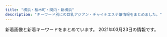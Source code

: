 ```yaml
---
title: "横浜・桜木町・関内・新横浜"
description: "キーワード別にの巨乳アジアン・チャイナエステ嬢情報をまとめました。"
---
```


新着画像と新着キーワードをまとめています。
2021年03月23日の情報です。

<DmmAffiliateIns />
<KeywordTable
  shops={
    [
    {
        "station": "JR\u65b0\u6a2a\u6d5c\u99c5",
        "name": "\u30de\u30a4\u30de\u30ea\u30e4",
        "img_links": [
            "http://r-relax.info/images/index_06.jpg",
            "http://r-relax.info/girl/02.jpg",
            "http://r-relax.info/images/r02.jpg",
            "http://r-relax.info/images/index_03.jpg",
            "http://r-relax.info/girl/05a.jpg",
            "http://r-relax.info/images/index_13.jpg",
            "http://r-relax.info/images/info.jpg",
            "http://r-relax.info/girl/01.jpg",
            "http://r-relax.info/images/index_07.jpg",
            "http://r-relax.info/girl/02a.jpg",
            "http://r-relax.info/images/r05.jpg",
            "http://r-relax.info/images/rec.jpg",
            "http://r-relax.info/images/r06.jpg",
            "http://r-relax.info/images/index_18.jpg",
            "http://r-relax.info/images/r01.jpg",
            "http://r-relax.info/girl/05.jpg",
            "http://r-relax.info/girl/03.jpg",
            "http://r-relax.info/images/sys_09.jpg",
            "http://r-relax.info/images/index_02.jpg",
            "http://r-relax.info/images/index_12.jpg",
            "http://r-relax.info/girl/09.jpg",
            "http://r-relax.info/images/rec_09.jpg",
            "http://r-relax.info/images/r04.jpg",
            "http://r-relax.info/girl/00.jpg",
            "http://r-relax.info/images/index_01.jpg",
            "http://r-relax.info/girl/01a.jpg",
            "http://r-relax.info/images/index_17.jpg",
            "http://r-relax.info/girl/03a.jpg",
            "http://r-relax.info/images/sub_12.jpg",
            "http://r-relax.info/images/index_05.jpg",
            "http://r-relax.info/images/staff_09.jpg",
            "http://r-relax.info/images/r03.jpg",
            "http://r-relax.info/images/info_09.jpg",
            "http://r-relax.info/images/index_04.jpg",
            "http://r-relax.info/girl/04.jpg",
            "http://r-relax.info/girl/04a.jpg"
        ],
        "keywords": {},
        "url": "http://r-relax.info/"
    },
    {
        "name": "\u30c9\u30ad\u30c9\u30ad\u30cf\u30cb\u30fc",
        "img_links": [
            "http://www.dokidoki.iesjp.com/files/005.jpg",
            "http://www.dokidoki.iesjp.com/files/006.jpg",
            "http://www.dokidoki.iesjp.com/files/003.jpg",
            "http://www.dokidoki.iesjp.com/files/001.jpg"
        ],
        "url": "http://www.dokidoki.iesjp.com/",
        "station": "JR\u6771\u795e\u5948\u5ddd\u99c5\u897f\u53e3",
        "keywords": {
            "D": 16,
            "87": 12,
            "86": 4
        }
    },
    {
        "station": "JR\u95a2\u5185\u99c5",
        "url": "http://kannai-mensesthe.com/",
        "keywords": {
            "88": 14,
            "90": 28
        },
        "img_links": [
            "https://kannai-mensesthe.com/2019/11/10/1.jpg",
            "https://kannai-mensesthe.com//images/footer-r.png",
            "https://kannai-mensesthe.com/staff/mika-l1.jpg",
            "https://kannai-mensesthe.com/room/2-s.jpg",
            "https://kannai-mensesthe.com/staff/sora-s1.jpg",
            "http://kannai-mensesthe.com/images/flower.png",
            "https://kannai-mensesthe.com/staff/haru-l1.jpg",
            "https://kannai-mensesthe.com/room/4-s.jpg",
            "https://hamamatsucho-esthe.work/icon/line.png",
            "https://kannai-mensesthe.com/button/blog.png",
            "https://kannai-mensesthe.com/room/1-l.jpg",
            "https://kannai-mensesthe.com/button/staff.png",
            "https://kannai-mensesthe.com/room/3-l.jpg",
            "https://hamamatsucho-esthe.work/icon/twitter.png",
            "https://kannai-mensesthe.com/button/home.png",
            "https://kannai-mensesthe.com/images/footer-l.png",
            "https://kannai-mensesthe.com/room/1-s.jpg",
            "https://kannai-mensesthe.com/staff/risa-s1.jpg",
            "https://kannai-mensesthe.com/staff/maki-l1.jpg",
            "https://kannai-mensesthe.com/staff/mika-s1.jpg",
            "https://hamamatsucho-esthe.work/icon/google_plus.png",
            "https://kannai-mensesthe.com/2019/12/03/risa-s1.jpg",
            "https://kannai-mensesthe.com/room/3-s.jpg",
            "https://kannai-mensesthe.com/staff/maki-s1.jpg",
            "https://kannai-mensesthe.com/images/main1.jpg",
            "https://kannai-mensesthe.com/room/esthe1.jpg",
            "https://kannai-mensesthe.com/staff/koko-l1.jpg",
            "https://kannai-mensesthe.com/icon/google_plus.png",
            "https://kannai-mensesthe.com/room/2-l.jpg",
            "https://kannai-mensesthe.com/icon/twitter.png",
            "https://kannai-mensesthe.com/images/clear.png",
            "https://kannai-mensesthe.com/icon/line.png",
            "https://kannai-mensesthe.com/images/main-sp.jpg",
            "https://hamamatsucho-esthe.work/icon/facebook.png",
            "https://kannai-mensesthe.com/staff/risa-l1.jpg",
            "https://kannai-mensesthe.com/staff/sora-l1.jpg",
            "https://kannai-mensesthe.com/room/4-l.jpg",
            "https://kannai-mensesthe.com/icon/facebook.png",
            "https://kannai-mensesthe.com/images/flower.png",
            "https://kannai-mensesthe.com/room/esthe3.jpg",
            "https://kannai-mensesthe.com/staff/haru-s1.jpg",
            "https://kannai-mensesthe.com/staff/koko-s1.jpg",
            "https://kannai-mensesthe.com/room/esthe2.jpg"
        ],
        "name": "Olive"
    },
    {
        "url": "http://babyheart.info/",
        "keywords": {
            "D": 2,
            "86": 3,
            "85": 1,
            "E": 1,
            "\u30bb\u30af\u30b7\u30fc": 1,
            "80": 1,
            "96": 1,
            "99": 1,
            "88": 1,
            "C": 3
        },
        "name": "Baby Heart \uff5e\u30d9\u30a4\u30d3\u30fc\u30cf\u30fc\u30c8\uff5e",
        "img_links": [
            "http://babyheart.info/images/returnBtn.png",
            "http://babyheart.info/images/slider1/02.jpg",
            "http://babyheart.info/staffPhoto/s20201102195459.jpg",
            "http://babyheart.info/staffPhoto/s20201113143808.jpg",
            "http://babyheart.info/staffPhoto/s20201102165304.jpg",
            "http://babyheart.info/staffPhoto/b20201102132433.jpg",
            "http://babyheart.info/uploadfiles/images/campaignBabyheartInfo.jpg",
            "http://babyheart.info/images/gallery1.jpg",
            "http://babyheart.info/staffPhoto/b20201102165737.jpg",
            "http://babyheart.info/images/slider1/03.jpg",
            "http://babyheart.info/staffPhoto/b20201102210807.jpg",
            "http://babyheart.info/staffPhoto/s20201102132433.jpg",
            "http://babyheart.info/staffPhoto/b20201113143406.jpg",
            "http://babyheart.info/staffPhoto/b20201102195459.jpg",
            "http://babyheart.info/staffPhoto/s20210209231643.jpg",
            "http://babyheart.info/staffPhoto/b20201113143808.jpg",
            "http://babyheart.info/staffPhoto/s20201113143406.jpg",
            "http://babyheart.info/images/mobile.jpg",
            "http://babyheart.info/staffPhoto/b20201102165304.jpg",
            "http://babyheart.info/js/sliderLine/slide_prev.png",
            "http://babyheart.info/staffPhoto/s20201102165737.jpg",
            "http://babyheart.info/staffPhoto/b20210110172549.jpg",
            "http://babyheart.info/staffPhoto/s20210110172549.jpg",
            "http://babyheart.info/staffPhoto/s20201102210807.jpg",
            "http://babyheart.info/js/sliderLine/slide_next.png",
            "http://babyheart.info/staffPhoto/b20210209231643.jpg"
        ],
        "station": "JR\u95a2\u5185\u99c5\u5357\u53e3"
    },
    {
        "keywords": {},
        "name": "Dear",
        "station": "JR\u95a2\u5185\u99c5\u5317\u53e3",
        "url": "https://dear.xyz.mn/",
        "img_links": []
    },
    {
        "img_links": [
            "http://latte.iest.xyz/css/top03.jpg",
            "http://latte.iest.xyz/css/staff/staff06.jpg",
            "http://latte.iest.xyz/css/staff/staff01.jpg",
            "http://latte.iest.xyz/css/staff/staff02.jpg",
            "http://latte.iest.xyz/css/osusume01.jpg",
            "http://latte.iest.xyz/css/nav/nav-004.png",
            "http://latte.iest.xyz/css/nav/nav-003.png",
            "http://latte.iest.xyz/css/nav/nav-002.png",
            "http://latte.iest.xyz/css/nav/nav-001.png",
            "http://latte.iest.xyz/css/nav/nav-005.png",
            "http://latte.iest.xyz/css/head-change.jpg",
            "http://latte.iest.xyz/css/tel01.png",
            "http://latte.iest.xyz/css/nav/nav-006.png"
        ],
        "name": "\u68ee\u7f85",
        "url": "http://latte.iest.xyz/",
        "keywords": {
            "D": 3,
            "89": 2,
            "88": 1
        },
        "station": "JR\u95a2\u5185\u99c5\u5357\u53e3"
    },
    {
        "keywords": {},
        "station": "\u685c\u6728\u753a\u99c5\u53572\u756a\u51fa\u53e3",
        "img_links": [
            "https://static.wixstatic.com/media/c0eb72_cb951eeb551748fd86db834e86993788~mv2.jpg",
            "https://static.wixstatic.com/media/c0eb72_5abd6c30d02b4fdea8659795b145f5bb~mv2.jpg",
            "https://static.wixstatic.com/media/11062b_808b40c463104f22943c284c625d31c3f000.jpg",
            "https://static.wixstatic.com/media/c0eb72_26944ceb94b94dc19131d91ac1511619~mv2.jpg",
            "https://static.wixstatic.com/media/c0eb72_1a119da1d01942b7a33671df6c2b1159~mv2_d_1600_1200_s_2.jpg",
            "https://static.wixstatic.com/media/035244_257ed5e146d64042bf444af357418e18~mv2.jpg",
            "https://static.wixstatic.com/media/11062b_4b7c9a8e48334d5aad2fd274fddba3bc~mv2.jpg",
            "https://static.wixstatic.com/media/c0eb72_20782149934c4a6d85543ab1c66cd198~mv2.png",
            "https://static.wixstatic.com/media/c0eb72_29440005177e4292a35d5e3cb219e218~mv2.png",
            "https://static.wixstatic.com/media/c0eb72_e7c5d34e534f43078c5c439f45a3b4b7~mv2.jpg",
            "https://static.wixstatic.com/media/c0eb72_40ccc84ef10f4b8097b0f734c756c6ca~mv2.jpg",
            "https://static.wixstatic.com/media/c0eb72_6659fe6c05bc4ecab5ea34e25baa33a7~mv2.jpg",
            "https://static.wixstatic.com/media/11062b_62f0356712544a87b392417662c4658df000.jpg",
            "https://static.wixstatic.com/media/af7a8b002af842f8bab87691c1d8640f.jpg",
            "https://static.parastorage.com/services/linguist-flags/1.480.0/assets/flags/square/USA.png",
            "https://static.wixstatic.com/media/c0eb72_8927f525542049b4a175526f2f5b36a4~mv2.png",
            "https://static.wixstatic.com/media/c0eb72_9d2693aac65943dbbba9a0a789268fe3~mv2.jpg",
            "https://static.wixstatic.com/media/11062b_2042bb7351284f0f982e4787d37415e6f000.jpg",
            "https://static.wixstatic.com/media/c0eb72_2098c0903bfb434e9504fee2e018034a~mv2.jpg",
            "https://static.wixstatic.com/media/c0eb72_8725bcdefd1c4f90850e9178dd71fe41~mv2.png",
            "https://static.wixstatic.com/media/c0eb72_5665a81d23b944ee9e86dce90624ce2c~mv2.jpg",
            "https://static.parastorage.com/services/linguist-flags/1.480.0/assets/flags/square/CHN.png",
            "https://static.parastorage.com/services/linguist-flags/1.480.0/assets/flags/square/JPN.png",
            "https://static.wixstatic.com/media/c0eb72_40b8be3ea7154ed7866854945091feff~mv2.jpg",
            "https://static.wixstatic.com/media/c0eb72_40820ead73a84600a3e5fd095c420086~mv2.png",
            "https://static.wixstatic.com/media/c0eb72_916975db7bc947768e06d7f7bf975af9~mv2.jpg",
            "https://static.wixstatic.com/media/c0eb72_dacfc733e1494024a03e37b846316228~mv2.jpg",
            "https://static.wixstatic.com/media/c0eb72_2b7a2752438d43208051a8e353a9dbd7~mv2.jpg",
            "https://static.wixstatic.com/media/c0eb72_c3f92a65fa0a4e2da5949c9452de2af8~mv2.jpg",
            "https://static.wixstatic.com/media/c0eb72_a5bf32f6fdb1491ca96c944502ab6bea~mv2.jpg"
        ],
        "name": "\u65b0\u53f0\u5317",
        "url": "https://www.shin-taipei-massage.com/"
    },
    {
        "station": "JR\u6a2a\u6d5c\u99c5\u76f8\u9244\u53e3",
        "img_links": [],
        "url": "https://color.uouono.com/",
        "keywords": {},
        "name": "\u30ab\u30e9\u30d5\u30eb\u30ea\u30be\u30fc\u30c8"
    },
    {
        "img_links": [
            "http://shirushi.me-es.com/images/02.jpg",
            "http://shirushi.me-es.com/s/image/nav_cast.png",
            "http://shirushi.me-es.com/images/index_08.jpg",
            "http://shirushi.me-es.com/images/sub_13.jpg",
            "http://shirushi.me-es.com/images/index_04.jpg",
            "http://shirushi.me-es.com/s/images/top_2.jpg",
            "http://shirushi.me-es.com/images/index_05.jpg",
            "http://shirushi.me-es.com/s/images/slider/3.jpg",
            "http://shirushi.me-es.com/s/uploads/05.jpg",
            "http://shirushi.me-es.com/images/01.jpg",
            "http://shirushi.me-es.com/s/image/nav_manga.png",
            "http://shirushi.me-es.com/s/images/slider/1.jpg",
            "http://shirushi.me-es.com/images/index_17.jpg",
            "http://shirushi.me-es.com/images/index_20.jpg",
            "http://shirushi.me-es.com/images/index_22.jpg",
            "http://shirushi.me-es.com/images/index_02.jpg",
            "http://shirushi.me-es.com/images/index_09.jpg",
            "http://shirushi.me-es.com/s/images/service_07.png",
            "http://shirushi.me-es.com/images/tupian.jpg",
            "http://shirushi.me-es.com/s/images/iphone.png",
            "http://shirushi.me-es.com/images/sub_21.jpg",
            "http://shirushi.me-es.com/images/index_07.jpg",
            "http://shirushi.me-es.com/girl/00.jpg",
            "http://shirushi.me-es.com/s/images/service_03.png",
            "http://shirushi.me-es.com/images/index_01.jpg",
            "http://shirushi.me-es.com/s/image/nav_top.png",
            "http://shirushi.me-es.com/girl/02.jpg",
            "http://shirushi.me-es.com/girl/01.jpg",
            "http://shirushi.me-es.com/images/rec.jpg",
            "http://shirushi.me-es.com/images/sub_16.jpg",
            "http://shirushi.me-es.com/s/uploads/01.jpg",
            "http://shirushi.me-es.com/images/index_16.jpg",
            "http://shirushi.me-es.com/s/uploads/02.jpg",
            "http://shirushi.me-es.com/images/index_18.jpg",
            "http://shirushi.me-es.com/s/images/slider/prev.png",
            "http://shirushi.me-es.com/s/images/t2.jpg",
            "http://shirushi.me-es.com/images/index_12.jpg",
            "http://shirushi.me-es.com/girl/pick_01.jpg",
            "http://shirushi.me-es.com/images/info.jpg",
            "http://shirushi.me-es.com/s/images/t4.jpg",
            "http://shirushi.me-es.com/girl/03.jpg",
            "http://shirushi.me-es.com/s/images/slider/next.png",
            "http://shirushi.me-es.com/s/images/okubokomachi.jpg",
            "http://shirushi.me-es.com/s/images/t1.jpg",
            "http://shirushi.me-es.com/images/sub_19.jpg",
            "http://shirushi.me-es.com/images/index_10.jpg",
            "http://shirushi.me-es.com/s/image/nav_hotel.png",
            "http://shirushi.me-es.com/s/image/nav_topics.png",
            "http://shirushi.me-es.com/images/index_15.jpg",
            "http://shirushi.me-es.com/s/uploads/04.jpg",
            "http://shirushi.me-es.com/s/images/pc.png",
            "http://shirushi.me-es.com/images/index_23.jpg",
            "http://shirushi.me-es.com/s/images/t3.jpg",
            "http://shirushi.me-es.com/images/index_13.jpg",
            "http://shirushi.me-es.com/s/images/slider/2.jpg",
            "http://shirushi.me-es.com/s/images/tel.png",
            "http://shirushi.me-es.com/s/uploads/03.jpg",
            "http://shirushi.me-es.com/images/index_11.jpg",
            "http://shirushi.me-es.com/s/images/service_01.png",
            "http://shirushi.me-es.com/images/index_21.jpg",
            "http://shirushi.me-es.com/images/index_06.jpg",
            "http://shirushi.me-es.com/s/image/nav_sys.png"
        ],
        "name": "\u3057\u308b\u3057",
        "url": "http://shirushi.me-es.com/",
        "keywords": {
            "85": 8,
            "86": 8,
            "89": 2,
            "D": 18
        },
        "station": "\u4f0a\u52e2\u4f50\u6728\u9577\u8005\u753a\u99c5"
    },
    {
        "station": "JR\u5927\u53e3\u99c5\u6771\u53e3",
        "keywords": {},
        "name": "\u7d50",
        "img_links": [
            "http://www.oguti.work/img/miki1.jpg",
            "http://www.oguti.work/images/1.jpg",
            "http://www.oguti.work/staff/rie.jpg",
            "http://www.oguti.work/img/miki2.jpg",
            "http://www.oguti.work/img/yuna2.jpg",
            "http://www.oguti.work/images/tg.jpg",
            "http://www.oguti.work/images/rec1.jpg",
            "http://www.oguti.work/images/3.jpg",
            "http://www.oguti.work/images/staff_t.jpg",
            "http://www.oguti.work/images/s1.png",
            "http://www.oguti.work/img/yuna1.jpg",
            "http://www.oguti.work/images/sys.jpg",
            "http://www.oguti.work/images/int1.jpg",
            "http://www.oguti.work/images/int2.jpg",
            "http://www.oguti.work/staff/kaori.jpg",
            "http://www.oguti.work/images/head.jpg",
            "http://www.oguti.work/staff/miki.jpg",
            "http://www.oguti.work/img/kaori1.jpg",
            "http://www.oguti.work/images/rec2.jpg",
            "http://www.oguti.work/images/2.jpg",
            "http://www.oguti.work/images/interior_t.jpg",
            "http://www.oguti.work/images/4.jpg",
            "http://www.oguti.work/img/rie1.jpg",
            "http://www.oguti.work/staff/yuna.jpg",
            "http://www.oguti.work/images/news.jpg",
            "http://www.oguti.work/images/ac1.jpg"
        ],
        "url": "http://www.oguti.work/"
    },
    {
        "keywords": {},
        "img_links": [
            "http://yuga.estx.net/images/main_16.jpg",
            "http://yuga.estx.net/staff/4/1.jpg",
            "http://yuga.estx.net/images/main_09.jpg",
            "http://yuga.estx.net/staff/1/1.jpg",
            "http://yuga.estx.net/images/main_13.jpg",
            "http://yuga.estx.net/images/info_12.jpg",
            "http://yuga.estx.net/images/main_15.jpg",
            "http://yuga.estx.net/images/main_05.jpg",
            "http://yuga.estx.net/images/main_07.jpg",
            "http://yuga.estx.net/images/main_06.jpg",
            "http://yuga.estx.net/images/staff_16.jpg",
            "http://yuga.estx.net/images/main_19.jpg",
            "http://yuga.estx.net/images/main_12.jpg",
            "http://yuga.estx.net/images/main_14.jpg",
            "http://yuga.estx.net/staff/3/1.jpg",
            "http://yuga.estx.net/images/staff_12.jpg",
            "http://yuga.estx.net/images/main_03.jpg",
            "http://yuga.estx.net/images/main_11.jpg",
            "http://yuga.estx.net/images/noimage.jpg",
            "http://yuga.estx.net/staff/2/1.jpg",
            "http://yuga.estx.net/images/main_10.jpg",
            "http://yuga.estx.net/images/main_08.jpg"
        ],
        "station": "JR\u4e2d\u5c71\u99c5",
        "url": "http://yuga.estx.net/",
        "name": "\u512a\u96c5\uff5e\u3086\u3046\u304c\uff5e"
    },
    {
        "keywords": {},
        "img_links": [
            "http://xn--cckubj6bwie8h7e.net/images/home.png",
            "http://xn--cckubj6bwie8h7e.net/images/cg03.jpg",
            "http://xn--cckubj6bwie8h7e.net/images/main1.jpg",
            "http://xn--cckubj6bwie8h7e.net/images/cg02.jpg",
            "http://xn--cckubj6bwie8h7e.net/images/link.png",
            "http://xn--cckubj6bwie8h7e.net/images/esthe1.jpg",
            "http://xn--cckubj6bwie8h7e.net/images/cg04.jpg",
            "http://xn--cckubj6bwie8h7e.net/images/facebook.png",
            "http://xn--cckubj6bwie8h7e.net/images/clear.png",
            "http://xn--cckubj6bwie8h7e.net/images/r3.jpg",
            "http://xn--cckubj6bwie8h7e.net/images/esthe7.jpg",
            "http://xn--cckubj6bwie8h7e.net/images/line.png",
            "http://xn--cckubj6bwie8h7e.net/link/menlog.jpg",
            "http://xn--cckubj6bwie8h7e.net/images/footer-r.png",
            "http://xn--cckubj6bwie8h7e.net/images/flower.png",
            "http://xn--cckubj6bwie8h7e.net/images/staff.png",
            "http://xn--cckubj6bwie8h7e.net/images/cg05.jpg",
            "http://xn--cckubj6bwie8h7e.net/images/esthe3.jpg",
            "http://xn--cckubj6bwie8h7e.net/images/header3.png",
            "http://xn--cckubj6bwie8h7e.net/images/footer-l.png",
            "http://xn--cckubj6bwie8h7e.net/images/r2.jpg",
            "http://xn--cckubj6bwie8h7e.net/images/esthe6.jpg",
            "http://xn--cckubj6bwie8h7e.net/images/r4.jpg",
            "http://xn--cckubj6bwie8h7e.net/images/twitter.png",
            "http://xn--cckubj6bwie8h7e.net/images/google_plus.png",
            "http://xn--cckubj6bwie8h7e.net/images/cg01.jpg",
            "http://xn--cckubj6bwie8h7e.net/images/esthe4.jpg",
            "http://xn--cckubj6bwie8h7e.net/images/r1.jpg",
            "http://xn--cckubj6bwie8h7e.net/images/main-sp.jpg",
            "http://xn--cckubj6bwie8h7e.net/images/esthe2.jpg"
        ],
        "url": "http://xn--cckubj6bwie8h7e.net/",
        "name": "IRIS",
        "station": "JR\u65b0\u6a2a\u6d5c\u99c58\u756a\u51fa\u53e3"
    },
    {
        "url": "http://www.lavender.esjoho.com/",
        "station": "JR\u6771\u795e\u5948\u5ddd\u99c5\u897f\u53e3",
        "keywords": {
            "E": 1,
            "86": 3,
            "D": 8,
            "88": 1,
            "87": 5
        },
        "name": "\u672a\u6765",
        "img_links": [
            "http://www.lavender.esjoho.com/images/sys3.png",
            "http://www.lavender.esjoho.com/images/interior_t.png",
            "http://www.lavender.esjoho.com/sp/images/staff_t.jpg",
            "http://www.lavender.esjoho.com/images/news.jpg",
            "http://www.lavender.esjoho.com/sp/images/top.jpg",
            "http://www.lavender.esjoho.com/sp/images/tel.jpg",
            "http://www.lavender.esjoho.com/images/head.jpg",
            "http://www.lavender.esjoho.com/images/sm.jpg",
            "http://www.lavender.esjoho.com/images/ta.jpg",
            "http://www.lavender.esjoho.com/sp/images/time.jpg",
            "http://www.lavender.esjoho.com/files/032.jpg",
            "http://www.lavender.esjoho.com/sp/menu/interior.jpg",
            "http://www.lavender.esjoho.com/images/int2.png",
            "http://www.lavender.esjoho.com/sp/images/newsb.jpg",
            "http://www.lavender.esjoho.com/files/016.jpg",
            "http://www.lavender.esjoho.com/files/045.jpg",
            "http://www.lavender.esjoho.com/sp/images/interior_t.jpg",
            "http://www.lavender.esjoho.com/files/024.jpg",
            "http://www.lavender.esjoho.com/sp/images/news.jpg",
            "http://www.lavender.esjoho.com/images/link_t.png",
            "http://www.lavender.esjoho.com/images/staff_t.png",
            "http://www.lavender.esjoho.com/images/int1.png",
            "http://www.lavender.esjoho.com/sp/images/head.jpg",
            "http://www.lavender.esjoho.com/files/019.jpg",
            "http://www.lavender.esjoho.com/sp/menu/top.jpg",
            "http://www.lavender.esjoho.com/files/043.jpg",
            "http://www.lavender.esjoho.com/files/029.jpg",
            "http://www.lavender.esjoho.com/images/rec1.png",
            "http://www.lavender.esjoho.com/images/line.png",
            "http://www.lavender.esjoho.com/images/concept.jpg",
            "http://www.lavender.esjoho.com/sp/images/pc.jpg",
            "http://www.lavender.esjoho.com/files/048.jpg",
            "http://www.lavender.esjoho.com/images/rec2.png",
            "http://www.lavender.esjoho.com/sp/images/topgirl.jpg",
            "http://www.lavender.esjoho.com/images/sys2.png",
            "http://www.lavender.esjoho.com/sp/menu/staff.jpg",
            "http://www.lavender.esjoho.com/sp/images/footer.jpg",
            "http://www.lavender.esjoho.com/files/039.jpg",
            "http://www.lavender.esjoho.com/images/mobile.jpg"
        ]
    },
    {
        "keywords": {
            "D": 28,
            "E": 4,
            "87": 32,
            "82": 4,
            "C": 4
        },
        "url": "http://www.gakuen.relaxjp.info/",
        "img_links": [
            "http://www.gakuen.relaxjp.info/files/009-03.jpg",
            "http://www.gakuen.relaxjp.info/files/007.jpg",
            "http://www.gakuen.relaxjp.info/files/005-02.jpg",
            "http://www.gakuen.relaxjp.info/files/002-02.jpg",
            "http://www.gakuen.relaxjp.info/img/top_slider02.jpg",
            "http://www.gakuen.relaxjp.info/files/003-03.jpg",
            "http://www.gakuen.relaxjp.info/files/002.jpg",
            "http://www.gakuen.relaxjp.info/files/001.jpg",
            "http://www.gakuen.relaxjp.info/files/002-03.jpg",
            "http://www.gakuen.relaxjp.info/files/001-02.jpg",
            "http://www.gakuen.relaxjp.info/files/009-02.jpg",
            "http://www.gakuen.relaxjp.info/files/003-02.jpg",
            "http://www.gakuen.relaxjp.info/files/005-03.jpg",
            "http://www.gakuen.relaxjp.info/files/004-03.jpg",
            "http://www.gakuen.relaxjp.info/files/008-02.jpg",
            "http://www.gakuen.relaxjp.info/files/006.jpg",
            "http://www.gakuen.relaxjp.info/files/009.jpg",
            "http://www.gakuen.relaxjp.info/files/008.jpg",
            "http://www.gakuen.relaxjp.info/files/007-02.jpg",
            "http://www.gakuen.relaxjp.info/files/006-03.jpg",
            "http://www.gakuen.relaxjp.info/files/007-03.jpg",
            "http://www.gakuen.relaxjp.info/files/005.jpg",
            "http://www.gakuen.relaxjp.info/files/004-02.jpg",
            "http://www.gakuen.relaxjp.info/files/003.jpg",
            "http://www.gakuen.relaxjp.info/files/006-02.jpg",
            "http://www.gakuen.relaxjp.info/img/top_slider01.jpg",
            "http://www.gakuen.relaxjp.info/files/004.jpg",
            "http://www.gakuen.relaxjp.info/files/001-03.jpg",
            "http://www.gakuen.relaxjp.info/files/008-03.jpg"
        ],
        "name": "\u7f8e\u5c11\u5973\u5b66\u5712",
        "station": "JR\u95a2\u5185\u99c5\u5357\u53e3"
    },
    {
        "station": "JR\u685c\u6728\u753a\u99c5\u53571\u51fa\u53e3",
        "img_links": [
            "http://www.est-aya.work/img/mimi1.jpg",
            "http://www.est-aya.work/images/staff_t.jpg",
            "http://www.est-aya.work/images/2.jpg",
            "http://www.est-aya.work/images/tel.jpg",
            "http://www.est-aya.work/img/asuka1.jpg",
            "http://www.est-aya.work/images/int2.png",
            "http://www.est-aya.work/img/mika1.jpg",
            "http://www.est-aya.work/images/8.jpg",
            "http://www.est-aya.work/images/sys2.png",
            "http://www.est-aya.work/images/ta.jpg",
            "http://www.est-aya.work/images/3.jpg",
            "http://www.est-aya.work/img/miku1.jpg",
            "http://www.est-aya.work/images/info.png",
            "http://www.est-aya.work/images/interior_t.jpg",
            "http://www.est-aya.work/images/sys3.png",
            "http://www.est-aya.work/images/int1.png",
            "http://www.est-aya.work/images/news.png",
            "http://www.est-aya.work/images/rec2.jpg",
            "http://www.est-aya.work/images/9.jpg",
            "http://www.est-aya.work/images/mobile.jpg",
            "http://www.est-aya.work/images/sys1.png",
            "http://www.est-aya.work/images/rec1.png",
            "http://www.est-aya.work/img/ayumi1.jpg",
            "http://www.est-aya.work/images/11.jpg",
            "http://www.est-aya.work/images/head.jpg",
            "http://www.est-aya.work/images/line.png"
        ],
        "name": "\u7d62\u9999\uff5e\u30a2\u30e4\u30ab\uff5e",
        "url": "http://www.est-aya.work/",
        "keywords": {}
    },
    {
        "station": "JR\u65b0\u6a2a\u6d5c\u99c5\u5317\u53e3",
        "name": "SRP",
        "img_links": [
            "http://www.shine-es.info/public/image/20180528/20180528013047_54119.jpg",
            "http://www.shine-es.info/public/image/20201210/20201210131428_47249.png",
            "http://www.shine-es.info/public/image/20200625/20200625164158_20466.jpg",
            "http://www.shine-es.info/img/top/pic-1.jpg",
            "http://www.shine-es.info/img/system/campaign3.png",
            "http://www.shine-es.info/img/top/nav_07.jpg",
            "http://www.shine-es.info/public/image/20201130/20201130150442_88111.jpg",
            "http://www.shine-es.info/public/image/20201009/20201009012403_82863.jpg",
            "http://www.shine-es.info/public/image/20180806/20180806021646_71312.jpeg",
            "http://www.shine-es.info/public/image/20210126/20210126012525_25271.png",
            "http://www.shine-es.info/public/image/20180514/20180514161320_29646.jpg",
            "http://www.shine-es.info/public/image/20201020/20201020190438_86333.png",
            "http://www.shine-es.info/public/image/20191009/20191009171328_21361.jpg",
            "http://www.shine-es.info/public/image/20200901/20200901125021_47269.jpg",
            "http://www.shine-es.info/public/image/20201030/20201030141055_73595.jpg",
            "http://www.shine-es.info/public/image/20201107/20201107124509_92438.png",
            "http://www.shine-es.info/img/top/pic-3.jpg",
            "http://www.shine-es.info/img/top/nav_09.jpg",
            "http://www.shine-es.info/public/image/20191123/20191123005624_21397.jpg",
            "http://www.shine-es.info/public/image/20210224/20210224004055_63018.jpg",
            "http://www.shine-es.info/public/image/20200420/20200420174959_97231.jpeg",
            "http://www.shine-es.info/img/top/nav_04.jpg",
            "http://www.shine-es.info/img/top/pic-2.jpg",
            "http://www.shine-es.info/public/image/20180806/20180806021637_66262.jpeg",
            "http://www.shine-es.info/public/image/20200420/20200420175008_44399.jpeg",
            "http://www.shine-es.info/public/image/20180524/20180524214652_54672.jpeg",
            "http://www.shine-es.info/img/top/nav_03.jpg",
            "http://www.shine-es.info/public/image/20191009/20191009171341_70954.jpg",
            "http://www.shine-es.info/img/top/nav_05.jpg",
            "http://www.shine-es.info/public/image/20200505/20200505002649_53549.png",
            "http://www.shine-es.info/public/image/20190827/20190827011025_93525.jpg",
            "http://www.shine-es.info/public/image/20180524/20180524214818_14591.jpeg",
            "http://www.shine-es.info/public/image/20191007/20191007000800_55460.png",
            "http://www.shine-es.info/img/top/nav_06.jpg",
            "http://www.shine-es.info/public/image/20200120/20200120014129_44289.jpg",
            "http://www.shine-es.info/public/image/20201113/20201113010109_63246.png",
            "http://www.shine-es.info/public/image/20180426/20180426161222_54119.jpg",
            "http://www.shine-es.info/img/top/mobile.jpg",
            "http://www.shine-es.info/img/top/koko.png",
            "http://www.shine-es.info/public/image/20180524/20180524214747_75881.jpeg",
            "http://www.shine-es.info/public/image/20191123/20191123005615_48887.jpg",
            "http://www.shine-es.info/public/image/20180524/20180524214610_38863.jpeg",
            "http://www.shine-es.info/public/image/20180426/20180426160348_68419.jpg",
            "http://www.shine-es.info/public/image/20191007/20191007000751_26360.jpg",
            "http://www.shine-es.info/public/image/20200901/20200901124912_14983.jpg",
            "http://www.shine-es.info/public/image/20190617/20190617002029_84673.jpg",
            "http://www.shine-es.info/public/image/20200225/20200225013302_28274.png",
            "http://www.shine-es.info/public/image/20180426/20180426160618_24358.jpg",
            "http://www.shine-es.info/img/top/pic-1.png",
            "http://www.shine-es.info/public/image/20180524/20180524214431_17082.jpg",
            "http://www.shine-es.info/public/image/20181128/20181128190142_51228.jpeg",
            "http://www.shine-es.info/public/image/20200420/20200420174944_96356.jpeg",
            "http://www.shine-es.info/public/image/20210222/20210222103449_67865.png",
            "http://www.shine-es.info/public/image/20191129/20191129184548_44783.jpg",
            "http://www.shine-es.info/public/image/20200816/20200816001546_39857.jpg",
            "http://www.shine-es.info/public/image/20190406/20190406214019_72078.jpg",
            "http://www.shine-es.info/public/image/20190617/20190617002036_61596.jpg",
            "http://www.shine-es.info/public/image/20210204/20210204005557_55265.png"
        ],
        "keywords": {
            "87": 15,
            "C": 62,
            "86": 34,
            "85": 33,
            "D": 33,
            "84": 13,
            "83": 9
        },
        "url": "http://www.shine-es.info/"
    },
    {
        "station": "JR\u6771\u795e\u5948\u5ddd\u99c5\u897f\u53e3",
        "img_links": [
            "https://ruby.jpn.mn/images/sp_tit_staff02.png",
            "https://ruby.jpn.mn/images/room1.jpg",
            "https://ruby.jpn.mn/photos/sites/26/2021/03/2021031706475468.jpg",
            "https://ruby.jpn.mn/images/top.jpg",
            "https://ruby.jpn.mn/photos/sites/26/2021/02/2021022707202972.jpg",
            "https://ruby.jpn.mn/images/tit_new.png",
            "https://ruby.jpn.mn/images/tit_staff02.png",
            "https://ruby.jpn.mn/photos/sites/26/2021/02/202102270551056.jpg",
            "https://ruby.jpn.mn/images/sp_tit_therapist.png",
            "https://ruby.jpn.mn/images/room4.jpg",
            "https://ruby.jpn.mn/images/img_tel.png",
            "https://ruby.jpn.mn/images/tit_therapist.png",
            "https://ruby.jpn.mn/images/sp_tit_new.png",
            "https://ruby.jpn.mn/images/room2.jpg",
            "https://ruby.jpn.mn/images/sp_top.jpg",
            "https://ruby.jpn.mn/images/maining.jpg",
            "https://ruby.jpn.mn/images/room3.jpg"
        ],
        "url": "https://ruby.jpn.mn/",
        "name": "\u71e6\u71e6",
        "keywords": {
            "85": 3,
            "86": 6,
            "D": 9
        }
    },
    {
        "station": "JR\u95a2\u5185\u99c5\u5317\u53e3",
        "name": "St.Playa \uff5e\u8056\u30d7\u30e9\u30e4\uff5e",
        "keywords": {},
        "img_links": [
            "http://www.playa.work/img/nana1.jpg",
            "http://www.playa.work/images/2.jpg",
            "http://www.playa.work/images/mobile.jpg",
            "http://www.playa.work/images/interior_t.jpg",
            "http://www.playa.work/images/5.jpg",
            "http://www.playa.work/images/int2.png",
            "http://www.playa.work/img/rumi1.jpg",
            "http://www.playa.work/images/b2.jpg",
            "http://www.playa.work/img/yuri1.jpg",
            "http://www.playa.work/images/b3.jpg",
            "http://www.playa.work/images/int1.png",
            "http://www.playa.work/images/4.jpg",
            "http://www.playa.work/images/main_footer.jpg",
            "http://www.playa.work/images/head.jpg",
            "http://www.playa.work/images/ta.jpg",
            "http://www.playa.work/images/1.jpg",
            "http://www.playa.work/img/emi1.jpg",
            "http://www.playa.work/img/koko1.jpg",
            "http://www.playa.work/images/6.jpg",
            "http://www.playa.work/images/3.jpg",
            "http://www.playa.work/images/staff_t.jpg",
            "http://www.playa.work/images/main_top.jpg",
            "http://www.playa.work/images/s1.png",
            "http://www.playa.work/images/b1.jpg",
            "http://www.playa.work/img/risa1.jpg",
            "http://www.playa.work/images/news.png"
        ],
        "url": "http://www.playa.work/"
    },
    {
        "url": "http://www.love-you.work/",
        "station": "JR\u95a2\u5185\u99c5\u5317\u53e3",
        "keywords": {
            "100": 13
        },
        "img_links": [
            "http://www.love-you.work/img/bb1.jpg",
            "http://www.love-you.work/img/yuki1.jpg",
            "http://www.love-you.work/img/kana1.jpg",
            "http://www.love-you.work/staff/anna.jpg",
            "http://www.love-you.work/img/anna1.jpg",
            "http://www.love-you.work/img/nana1.jpg",
            "http://www.love-you.work/img/yui1.jpg",
            "http://www.love-you.work/img/kumi1.jpg",
            "http://www.love-you.work/img/yuri1.jpg",
            "http://www.love-you.work/images/tg.jpg",
            "http://www.love-you.work/images/head.jpg",
            "http://www.love-you.work/images/news.jpg",
            "http://www.love-you.work/img/neko1.jpg",
            "http://www.love-you.work/staff/neko.jpg",
            "http://www.love-you.work/staff/kumi.jpg",
            "http://www.love-you.work/staff/yuri.jpg",
            "http://www.love-you.work/staff/sayuri.jpg",
            "http://www.love-you.work/images/int2.png",
            "http://www.love-you.work/staff/yuki.jpg",
            "http://www.love-you.work/staff/aya.jpg",
            "http://www.love-you.work/images/rec1.png",
            "http://www.love-you.work/images/sys1.jpg",
            "http://www.love-you.work/img/sayuri1.jpg",
            "http://www.love-you.work/images/sys3.png",
            "http://www.love-you.work/img/aya1.jpg",
            "http://www.love-you.work/images/int1.png",
            "http://www.love-you.work/images/rec2.jpg",
            "http://www.love-you.work/staff/nana.jpg",
            "http://www.love-you.work/images/sys2.jpg",
            "http://www.love-you.work/images/staff_t.jpg",
            "http://www.love-you.work/images/interior_t.jpg",
            "http://www.love-you.work/staff/yui.jpg",
            "http://www.love-you.work/staff/rina.jpg",
            "http://www.love-you.work/staff/bb.jpg",
            "http://www.love-you.work/img/bb3.jpg",
            "http://www.love-you.work/staff/kana.jpg",
            "http://www.love-you.work/img/rina1.jpg",
            "http://www.love-you.work/img/bb2.jpg"
        ],
        "name": "Love You"
    },
    {
        "keywords": {
            "\u30bb\u30af\u30b7\u30fc": 4,
            "D": 2,
            "85": 2,
            "82": 1,
            "86": 2,
            "E": 1,
            "97": 1,
            "98": 1,
            "87": 1,
            "C": 5,
            "88": 1
        },
        "name": "\u7652\u3057\u30d9\u30b9\u30c8",
        "url": "http://iyasibest.com/",
        "station": "JR\u95a2\u5185\u99c5\u5357\u53e3",
        "img_links": [
            "http://iyasibest.com/staffPhoto/b20201102190836.jpg",
            "http://iyasibest.com/staffPhoto/b20200402041705.jpg",
            "http://iyasibest.com/images/store/o11.jpg",
            "http://iyasibest.com/images/store/o08.jpg",
            "http://iyasibest.com/staffPhoto/b20200911161049.jpg",
            "http://iyasibest.com/images/store/o10.jpg",
            "http://iyasibest.com/staffPhoto/b20200228201258.jpg",
            "http://iyasibest.com/staffPhoto/b20210209224424.jpg",
            "http://iyasibest.com/images/store/o01.jpg",
            "http://iyasibest.com/images/returnBtn.png",
            "http://iyasibest.com/images/store/o06.jpg",
            "http://iyasibest.com/staffPhoto/b20210121203305.jpg",
            "http://iyasibest.com/uploadfiles/images/campaignIyasibestCom2.png",
            "http://iyasibest.com/staffPhoto/b20200306221420.jpg",
            "http://iyasibest.com/images/store/02.jpg",
            "http://iyasibest.com/staffPhoto/b20200310001745.jpg",
            "http://iyasibest.com/images/store/o04.jpg",
            "http://iyasibest.com/images/store/o03.jpg",
            "http://iyasibest.com/images/store/03.jpg",
            "http://iyasibest.com/images/store/01.jpg",
            "http://iyasibest.com/images/store/o09.jpg",
            "http://iyasibest.com/uploadfiles/images/campaignIyasibestCom1.png",
            "http://iyasibest.com/images/store/o02.jpg",
            "http://iyasibest.com/images/store/o07.jpg",
            "http://iyasibest.com/staffPhoto/b20200711165223.jpg",
            "http://iyasibest.com/staffPhoto/b20200531120750.jpg",
            "http://iyasibest.com/images/store/o05.jpg"
        ]
    },
    {
        "station": "JR\u4e2d\u5c71\u99c5\u5317\u53e3",
        "url": "http://relacute.ies.bz/",
        "img_links": [
            "http://relacute.ies.bz/images/mobile.jpg",
            "http://relacute.ies.bz/photos/sites/29/2021/03/2021030402170757.jpg",
            "http://relacute.ies.bz/photos/sites/29/2021/03/2021032404035953.jpg",
            "http://relacute.ies.bz/photos/sites/29/2020/11/2020112204235072.jpg",
            "http://relacute.ies.bz/images/s_news.jpg",
            "http://kakure-yu.a2.webnavi.work/upload/sites/29/2021/03/2021032404035953.jpg",
            "http://relacute.ies.bz/photos/sites/29/2020/06/2020061906073550.jpg",
            "http://relacute.ies.bz/images/room3.jpg",
            "http://relacute.ies.bz/images/s_staff.jpg",
            "http://relacute.ies.bz/images/top.jpg",
            "http://relacute.ies.bz/photos/sites/29/2021/01/202101180426140.jpg",
            "http://relacute.ies.bz/photos/sites/29/2020/10/2020101804232462.jpg",
            "http://relacute.ies.bz/photos/sites/29/2021/03/202103100138267.jpg",
            "http://relacute.ies.bz/images/room1.jpg",
            "http://relacute.ies.bz/images/room2.jpg",
            "http://relacute.ies.bz/images/room4.jpg"
        ],
        "name": "RelaCute \u30ea\u30e9\u30ad\u30e5\u30fc\u30c8",
        "keywords": {
            "82": 1,
            "E": 1,
            "D": 4,
            "87": 1,
            "85": 2,
            "86": 2,
            "C": 1
        }
    },
    {
        "name": "\u7652\uff5e\u3044\u3084\u3057\uff5e",
        "station": "\u65e5\u30ce\u51fa\u753a\u99c5",
        "keywords": {},
        "img_links": [
            "http://www.est-baby.work/staff/kaori.jpg",
            "http://www.est-baby.work/staff/yuki.jpg",
            "http://www.est-baby.work/img/koko1.png",
            "http://www.est-baby.work/staff/nana.jpg",
            "http://www.est-baby.work/images/sys4.jpg",
            "http://www.est-baby.work/images/int1.jpg",
            "http://www.est-baby.work/images/sys3.jpg",
            "http://www.est-baby.work/images/3.jpg",
            "http://www.est-baby.work/img/yuki2.png",
            "http://www.est-baby.work/images/menu/top.png",
            "http://www.est-baby.work/img/nana1.png",
            "http://www.est-baby.work/images/1.jpg",
            "http://www.est-baby.work/images/tr.jpg",
            "http://www.est-baby.work/images/sisu.jpg",
            "http://www.est-baby.work/staff/koko.jpg",
            "http://www.est-baby.work/images/sys1.jpg",
            "http://www.est-baby.work/images/tgirl.jpg",
            "http://www.est-baby.work/images/staff_t.jpg",
            "http://www.est-baby.work/img/kaori1.png",
            "http://www.est-baby.work/images/6.jpg",
            "http://www.est-baby.work/images/menu/staff.png",
            "http://www.est-baby.work/images/koko_200x40.png",
            "http://www.est-baby.work/staff/sizuka.jpg",
            "http://www.est-baby.work/images/sys2.jpg",
            "http://www.est-baby.work/images/7.jpg",
            "http://www.est-baby.work/images/8.jpg",
            "http://www.est-baby.work/images/menu/interior.png",
            "http://www.est-baby.work/images/head.jpg",
            "http://www.est-baby.work/img/sizuka1.png",
            "http://www.est-baby.work/images/news.jpg",
            "http://www.est-baby.work/img/yuki1.png",
            "http://www.est-baby.work/images/int2.jpg",
            "http://www.est-baby.work/images/interior_t.jpg"
        ],
        "url": "http://www.est-baby.work/"
    },
    {
        "url": "http://www.rakuraku-venus.xyz/",
        "station": "JR\u6771\u795e\u5948\u5ddd\u99c5",
        "name": "\u697d\u3005\u30f4\u30a3\u30fc\u30ca\u30b9",
        "img_links": [
            "http://www.rakuraku-venus.xyz/images/index-kai_08.jpg",
            "http://www.rakuraku-venus.xyz/images/nav/lanmu-staff.jpg",
            "http://www.rakuraku-venus.xyz/images/staff/10/ai2.jpg",
            "http://www.rakuraku-venus.xyz/images/nav/lanmu-sys.jpg",
            "http://www.rakuraku-venus.xyz/images/shop/h4.jpg",
            "http://www.rakuraku-venus.xyz/images/lan-t/images/lan-t_01.jpg",
            "http://www.rakuraku-venus.xyz/images/index-kai_13a.jpg",
            "http://www.rakuraku-venus.xyz/images/index-kai_07.jpg",
            "http://www.rakuraku-venus.xyz/images/shop/h3.jpg",
            "http://www.rakuraku-venus.xyz/images/shop/r1.jpg",
            "http://www.rakuraku-venus.xyz/images/index-kai_03.jpg",
            "http://www.rakuraku-venus.xyz/images/shop/h2.jpg",
            "http://www.rakuraku-venus.xyz/images/index-kai_16.jpg",
            "http://www.rakuraku-venus.xyz/images/staff/10/1.jpg",
            "http://www.rakuraku-venus.xyz/images/index-f.jpg",
            "http://www.rakuraku-venus.xyz/images/index-kai_05.jpg",
            "http://www.rakuraku-venus.xyz/images/nav/lanmu-job.jpg",
            "http://www.rakuraku-venus.xyz/images/light_img.jpg",
            "http://www.rakuraku-venus.xyz/images/staff/11/minami2.jpg",
            "http://www.rakuraku-venus.xyz/images/staff/11/koko.jpg",
            "http://www.rakuraku-venus.xyz/images/index-kai_13.jpg",
            "http://www.rakuraku-venus.xyz/psd/off.jpg",
            "http://www.rakuraku-venus.xyz/images/nav/lanmu-acc.jpg"
        ],
        "keywords": {}
    },
    {
        "url": "http://seirakuen.est.cm/",
        "img_links": [],
        "keywords": {},
        "station": "JR\u95a2\u5185\u99c5\u5357\u53e3",
        "name": "\u8056\u697d\u5712"
    },
    {
        "station": "JR\u95a2\u5185\u99c5\u5317\u53e3",
        "keywords": {
            "89": 1,
            "94": 1,
            "E": 2,
            "C": 3,
            "87": 1,
            "88": 1,
            "90": 2
        },
        "url": "http://girl.me-es.com/",
        "name": "\u30e9\u30c3\u30ad\u30fc\u30ac\u30fc\u30eb",
        "img_links": [
            "http://girl.me-es.com/images/02.jpg",
            "http://girl.me-es.com/images/index_03.jpg",
            "http://girl.me-es.com/images/index_05.jpg",
            "http://girl.me-es.com/images/index_21.jpg",
            "http://girl.me-es.com/girl/03.jpg",
            "http://girl.me-es.com/girl/01a.jpg",
            "http://girl.me-es.com/girl/02.jpg",
            "http://girl.me-es.com/girl/05a.jpg",
            "http://girl.me-es.com/images/rec.jpg",
            "http://girl.me-es.com/images/index_09.jpg",
            "http://girl.me-es.com/girl/05.jpg",
            "http://girl.me-es.com/images/index_15.jpg",
            "http://girl.me-es.com/images/index_01.jpg",
            "http://girl.me-es.com/girl/01.jpg",
            "http://girl.me-es.com/images/index_12.jpg",
            "http://girl.me-es.com/images/index_14.jpg",
            "http://girl.me-es.com/images/index_08.jpg",
            "http://girl.me-es.com/images/index_06.jpg",
            "http://girl.me-es.com/girl/04.jpg",
            "http://girl.me-es.com/images/index_19.jpg",
            "http://girl.me-es.com/images/index_10.jpg",
            "http://girl.me-es.com/images/index_07.jpg",
            "http://girl.me-es.com/images/info.jpg",
            "http://girl.me-es.com/girl/00.jpg",
            "http://girl.me-es.com/images/index_17.jpg",
            "http://girl.me-es.com/images/rec_10.jpg",
            "http://girl.me-es.com/images/index_13.jpg",
            "http://girl.me-es.com/images/index_04.jpg",
            "http://girl.me-es.com/images/staff_10.jpg",
            "http://girl.me-es.com/images/01.jpg",
            "http://girl.me-es.com/images/info_10.jpg",
            "http://girl.me-es.com/girl/06.jpg"
        ]
    },
    {
        "keywords": {
            "D": 2,
            "82": 7,
            "85": 1,
            "C": 7,
            "86": 1
        },
        "name": "\u7652\u3057\u306e\u697d\u5712",
        "station": "JR\u6771\u795e\u5948\u5ddd\u99c5\u897f\u53e3",
        "img_links": [
            "http://www.ipuyvyta.xyz/picture/s3.jpg",
            "http://www.ipuyvyta.xyz/uploads/201117/1-20111G24541418.jpg",
            "http://www.ipuyvyta.xyz/picture/s_pick.png",
            "http://www.ipuyvyta.xyz/uploads/200103/1-2001031G131213.jpg",
            "http://www.ipuyvyta.xyz/picture/relax.jpg",
            "http://www.ipuyvyta.xyz/uploads/210128/1-21012Q351103P.jpg",
            "http://www.ipuyvyta.xyz/uploads/201113/1-2011131413242P.jpg",
            "http://www.ipuyvyta.xyz/uploads/190705/1-1ZF5141109322.jpg",
            "http://www.ipuyvyta.xyz/uploads/200103/1-2001031G043127.jpg",
            "http://www.ipuyvyta.xyz/picture/room2.jpg",
            "http://www.ipuyvyta.xyz/uploads/201016/1-201016155304955.jpg",
            "http://www.ipuyvyta.xyz/uploads/210128/1-21012Q3504A53.jpg",
            "http://www.ipuyvyta.xyz/uploads/190522/1-1Z52215030T15.jpg",
            "http://www.ipuyvyta.xyz/picture/room4.jpg",
            "http://www.ipuyvyta.xyz/picture/mobile.jpg",
            "http://www.ipuyvyta.xyz/uploads/200527/1-20052G310025O.jpg",
            "http://www.ipuyvyta.xyz/uploads/200103/1-2001031G10c34.jpg",
            "http://www.ipuyvyta.xyz/picture/top.png",
            "http://www.ipuyvyta.xyz/uploads/190806/1-1ZP61F113Z0.jpg",
            "http://www.ipuyvyta.xyz/picture/room1.jpg",
            "http://www.ipuyvyta.xyz/picture/s_staff.jpg",
            "http://www.ipuyvyta.xyz/uploads/201113/1-2011131412332R.jpg",
            "http://www.ipuyvyta.xyz/uploads/200527/1-20052G30953430.jpg",
            "http://www.ipuyvyta.xyz/picture/room3.jpg",
            "http://www.ipuyvyta.xyz/uploads/200324/1-200324153552608.jpg",
            "http://www.ipuyvyta.xyz/uploads/201016/1-201016155320S7.jpg",
            "http://www.ipuyvyta.xyz/picture/s1.jpg",
            "http://www.ipuyvyta.xyz/uploads/201117/1-20111G24513940.jpg",
            "http://www.ipuyvyta.xyz/picture/s_news.png",
            "http://www.ipuyvyta.xyz/uploads/200324/1-20032415352ab.jpg"
        ],
        "url": "http://www.ipuyvyta.xyz/"
    },
    {
        "url": "http://sweety-est.info/",
        "img_links": [
            "http://sweety-est.info/images/top.png",
            "http://sweety-est.info/images/evetop.png",
            "http://sweety-est.info/images/precau.png",
            "http://sweety-est.info/images/sruru.jpg",
            "http://sweety-est.info/images/staff_s.png",
            "http://sweety-est.info/images/news.png",
            "http://sweety-est.info/images/cg04.jpg",
            "http://sweety-est.info/images/cg06.jpg"
        ],
        "keywords": {
            "D": 3,
            "86": 6,
            "E": 3
        },
        "name": "\u5b66\u5712",
        "station": "\u30bb\u30f3\u30bf\u30fc\u5357\u99c51\u756a\u51fa\u53e3"
    },
    {
        "url": "http://www.yoshindo.es-relax.info/",
        "keywords": {},
        "img_links": [
            "http://www.yoshindo.es-relax.info/images/info3.jpg",
            "http://www.yoshindo.es-relax.info/images/info6.jpg",
            "http://www.yoshindo.es-relax.info/images/top-kpbar.png",
            "http://www.yoshindo.es-relax.info/images/sayuri1.jpg",
            "http://www.yoshindo.es-relax.info/images/info5.jpg",
            "http://www.yoshindo.es-relax.info/images/info2.jpg",
            "http://www.yoshindo.es-relax.info/images/youko1.jpg",
            "http://www.yoshindo.es-relax.info/images/info4.jpg",
            "http://www.yoshindo.es-relax.info/images/topinfo.png",
            "http://www.yoshindo.es-relax.info/images/topnews.png",
            "http://www.yoshindo.es-relax.info/images/yui1.jpg",
            "http://www.yoshindo.es-relax.info/images/yuna1.jpg",
            "http://www.yoshindo.es-relax.info/images/arisu1.jpg",
            "http://www.yoshindo.es-relax.info/images/yuki1.jpg",
            "http://www.yoshindo.es-relax.info/images/sidebar-credit.png",
            "http://www.yoshindo.es-relax.info/images/topbar.png",
            "http://www.yoshindo.es-relax.info/images/info1.jpg"
        ],
        "name": "\u990a\u5fc3\u5802",
        "station": "\u53cd\u753a\u99c5"
    },
    {
        "station": "JR\u6771\u795e\u5948\u5ddd\u99c5\u897f\u53e3",
        "keywords": {
            "\u30bb\u30af\u30b7\u30fc": 1,
            "87": 54,
            "D": 54
        },
        "img_links": [
            "http://www.sugoi.mensest.com/files/010-02.jpg",
            "http://www.sugoi.mensest.com/images/img_tel.png",
            "http://www.sugoi.mensest.com/files/015.jpg",
            "http://www.sugoi.mensest.com/photo_news/upimg/140376020e61bbf2e0_0.jpg",
            "http://www.sugoi.mensest.com/files/006-03.jpg",
            "http://www.sugoi.mensest.com/files/009-02.jpg",
            "http://www.sugoi.mensest.com/files/006-02.jpg",
            "http://www.sugoi.mensest.com/files/012-03.jpg",
            "http://www.sugoi.mensest.com/files/012.jpg",
            "http://www.sugoi.mensest.com/files/009.jpg",
            "http://www.sugoi.mensest.com/files/011.jpg",
            "http://www.sugoi.mensest.com/files/015-03.jpg",
            "http://www.sugoi.mensest.com/files/011-03.jpg",
            "http://www.sugoi.mensest.com/images/sp_tit_therapist.png",
            "http://www.sugoi.mensest.com/files/009-03.jpg",
            "http://www.sugoi.mensest.com/files/014-02.jpg",
            "http://www.sugoi.mensest.com/photo_news/upimg/2771460542df7008be_0.jpg",
            "http://www.sugoi.mensest.com/images/tit_new.png",
            "http://www.sugoi.mensest.com/files/007-03.jpg",
            "http://www.sugoi.mensest.com/files/014.jpg",
            "http://www.sugoi.mensest.com/files/015-02.jpg",
            "http://www.sugoi.mensest.com/files/007-02.jpg",
            "http://www.sugoi.mensest.com/images/sp_top.jpg",
            "http://www.sugoi.mensest.com/files/010-03.jpg",
            "http://www.sugoi.mensest.com/images/top.jpg",
            "http://www.sugoi.mensest.com/files/006.jpg",
            "http://www.sugoi.mensest.com/images/tit_therapist.png",
            "http://www.sugoi.mensest.com/files/011-02.jpg",
            "http://www.sugoi.mensest.com/files/016.jpg",
            "http://www.sugoi.mensest.com/files/012-02.jpg",
            "http://www.sugoi.mensest.com/files/014-03.jpg",
            "http://www.sugoi.mensest.com/photo_news/upimg/732276045ad564be0e_0.jpg",
            "http://www.sugoi.mensest.com/photo_news/upimg/9319560432ee0b7d64_0.jpg",
            "http://www.sugoi.mensest.com/images/maining.jpg",
            "http://www.sugoi.mensest.com/files/007.jpg",
            "http://www.sugoi.mensest.com/images/sp_tit_new.png",
            "http://www.sugoi.mensest.com/files/010.jpg",
            "http://www.sugoi.mensest.com/files/016-03.jpg",
            "http://www.sugoi.mensest.com/files/016-02.jpg"
        ],
        "url": "http://www.sugoi.mensest.com/",
        "name": "\u3059\u3054\u3044\u7652\u3057"
    },
    {
        "url": "http://e-yozakura.xyz/",
        "name": "\u591c\u685c\uff5e\u3088\u3056\u304f\u3089\uff5e",
        "keywords": {},
        "station": "JR\u95a2\u5185\u99c5\u5317\u53e3",
        "img_links": [
            "http://e-yozakura.xyz/images/slide1.png",
            "http://e-yozakura.xyz/images/ll.jpg",
            "http://e-yozakura.xyz/images/bj_01.jpg",
            "http://e-yozakura.xyz/images/hh.jpg",
            "http://e-yozakura.xyz/images/news03.png",
            "http://e-yozakura.xyz/images/mobile.png",
            "http://e-yozakura.xyz/images/g1.jpg",
            "http://e-yozakura.xyz/images/r5.jpg",
            "http://e-yozakura.xyz/images/slide3.png",
            "http://e-yozakura.xyz/images/g0.jpg",
            "http://e-yozakura.xyz/images/t.jpg",
            "http://e-yozakura.xyz/images/g8.jpg",
            "http://e-yozakura.xyz/images/news01.png",
            "http://e-yozakura.xyz/images/ai.jpg",
            "http://e-yozakura.xyz/images/r4.jpg",
            "http://e-yozakura.xyz/images/g4.jpg",
            "http://e-yozakura.xyz/images/r1.jpg",
            "http://e-yozakura.xyz/images/tite-staff.jpg",
            "http://e-yozakura.xyz/images/12.jpg",
            "http://e-yozakura.xyz/images/m1.jpg",
            "http://e-yozakura.xyz/images/r6.jpg",
            "http://e-yozakura.xyz/images/htm.jpg",
            "http://e-yozakura.xyz/images/r2.jpg",
            "http://e-yozakura.xyz/images/top.jpg",
            "http://e-yozakura.xyz/images/yuk.jpg",
            "http://e-yozakura.xyz/images/r3.jpg",
            "http://e-yozakura.xyz/images/yuka.jpg",
            "http://e-yozakura.xyz/images/bj_03.jpg",
            "http://e-yozakura.xyz/images/hua.jpg",
            "http://e-yozakura.xyz/images/slide2.png",
            "http://e-yozakura.xyz/images/g9.jpg",
            "http://e-yozakura.xyz/images/r7.jpg",
            "http://e-yozakura.xyz/images/g2.jpg",
            "http://e-yozakura.xyz/images/g5.jpg",
            "http://e-yozakura.xyz/images/r8.jpg",
            "http://e-yozakura.xyz/images/sa.jpg"
        ]
    },
    {
        "url": "http://raimu.ests.jp/",
        "keywords": {},
        "station": "JR\u6771\u795e\u5948\u5ddd\u99c5\u897f\u53e3",
        "img_links": [],
        "name": "\u6765\u5922\uff5e\u30e9\u30a4\u30e0\uff5e"
    },
    {
        "url": "http://est-hanamizuki.com/",
        "station": "JR\u6771\u795e\u5948\u5ddd\u99c5\u897f\u53e3",
        "img_links": [
            "http://est-hanamizuki.com/images/head.jpg",
            "http://est-hanamizuki.com/images/g32.jpg",
            "http://est-hanamizuki.com/images/mobile.jpg",
            "http://est-hanamizuki.com/images/g3.jpg",
            "http://est-hanamizuki.com/images/g1.jpg",
            "http://est-hanamizuki.com/images/g23.jpg",
            "http://est-hanamizuki.com/images/news1.png",
            "http://est-hanamizuki.com/images/zi_staff.png",
            "http://est-hanamizuki.com/images/m4.jpg",
            "http://est-hanamizuki.com/images/g2.jpg",
            "http://est-hanamizuki.com/images/erika2.jpg",
            "http://est-hanamizuki.com/images/g33.jpg",
            "http://est-hanamizuki.com/images/r111.jpg",
            "http://est-hanamizuki.com/images/g13.jpg",
            "http://est-hanamizuki.com/images/m2.jpg",
            "http://est-hanamizuki.com/images/m1.jpg",
            "http://est-hanamizuki.com/images/11.png",
            "http://est-hanamizuki.com/images/info.png",
            "http://est-hanamizuki.com/images/g22.jpg",
            "http://est-hanamizuki.com/images/m3.jpg",
            "http://est-hanamizuki.com/images/g12.jpg",
            "http://est-hanamizuki.com/images/erika.jpg"
        ],
        "name": "\u82b1\u6c34\u6728",
        "keywords": {}
    },
    {
        "img_links": [
            "https://neko.iest.info/images/s1.jpg",
            "https://neko.iest.info/photos/sites/42/2020/09/2020092903532145.jpg",
            "https://neko.iest.info/images/top.png",
            "https://neko.iest.info/photos/sites/42/2020/10/2020101002283598.jpg",
            "https://neko.iest.info/photos/sites/42/2020/11/2020111803082379.jpg",
            "https://neko.iest.info/photos/sites/42/2020/12/2020122005092087.jpg",
            "https://neko.iest.info/images/s_news.png",
            "https://neko.iest.info/images/line02.jpg",
            "https://neko.iest.info/images/s3.jpg",
            "https://neko.iest.info/images/s_staff.jpg",
            "https://neko.iest.info/images/mobile.jpg",
            "https://neko.iest.info/photos/sites/42/2021/02/2021022105381432.jpg",
            "https://neko.iest.info/photos/sites/42/2020/09/2020092903532287.jpg",
            "https://neko.iest.info/images/relax.jpg",
            "https://neko.iest.info/photos/sites/42/2020/09/2020092903532220.jpg",
            "https://neko.iest.info/photos/sites/42/2020/10/2020101208591894.jpg",
            "https://neko.iest.info/images/info.jpg",
            "https://neko.iest.info/photos/sites/42/2020/09/2020092903532212.jpg",
            "https://neko.iest.info/images/s_pick.png",
            "https://neko.iest.info/photos/sites/42/2021/03/2021030306114397.jpg"
        ],
        "station": "JR\u6a2a\u6d5c\u99c5\u897f\u53e3",
        "keywords": {
            "E": 10,
            "84": 10,
            "86": 10,
            "85": 70,
            "C": 10,
            "87": 10,
            "D": 80
        },
        "name": "\u53ef\u611b\u3044\u732b",
        "url": "https://neko.iest.info/"
    },
    {
        "img_links": [
            "http://www.relax-colorful.com/files/093-03.jpg",
            "http://www.relax-colorful.com/files/073-03.jpg",
            "http://www.relax-colorful.com/images/att.jpg",
            "http://www.relax-colorful.com/files/091-02.jpg",
            "http://www.relax-colorful.com/files/080-02.jpg",
            "http://www.relax-colorful.com/files/082-03.jpg",
            "http://www.relax-colorful.com/files/087-03.jpg",
            "http://www.relax-colorful.com/images/staff1.jpg",
            "http://www.relax-colorful.com/files/040.jpg",
            "http://www.relax-colorful.com/files/040-02.jpg",
            "http://www.relax-colorful.com/files/080-03.jpg",
            "http://www.relax-colorful.com/files/077.jpg",
            "http://www.relax-colorful.com/files/069.jpg",
            "http://www.relax-colorful.com/files/067-02.jpg",
            "http://www.relax-colorful.com/files/093.jpg",
            "http://www.relax-colorful.com/images/bjs3.jpg",
            "http://www.relax-colorful.com/files/060-02.jpg",
            "http://www.relax-colorful.com/images/pick.jpg",
            "http://www.relax-colorful.com/files/087-02.jpg",
            "http://www.relax-colorful.com/files/082.jpg",
            "http://www.relax-colorful.com/files/092.jpg",
            "http://www.relax-colorful.com/images/staff1a.jpg",
            "http://www.relax-colorful.com/files/073.jpg",
            "http://www.relax-colorful.com/files/077-03.jpg",
            "http://www.relax-colorful.com/files/082-02.jpg",
            "http://www.relax-colorful.com/files/053-02.jpg",
            "http://www.relax-colorful.com/files/069-02.jpg",
            "http://www.relax-colorful.com/files/090-02.jpg",
            "http://www.relax-colorful.com/files/089-02.jpg",
            "http://www.relax-colorful.com/images/top.jpg",
            "http://www.relax-colorful.com/images/staff1b.jpg",
            "http://www.relax-colorful.com/files/073-02.jpg",
            "http://www.relax-colorful.com/files/091-03.jpg",
            "http://www.relax-colorful.com/files/069-03.jpg",
            "http://www.relax-colorful.com/files/067-03.jpg",
            "http://www.relax-colorful.com/images/news2.jpg",
            "http://www.relax-colorful.com/files/092-02.jpg",
            "http://www.relax-colorful.com/files/053-03.jpg",
            "http://www.relax-colorful.com/images/koko_200x40.png",
            "http://www.relax-colorful.com/files/055-03.jpg",
            "http://www.relax-colorful.com/images/backlist.jpg",
            "http://www.relax-colorful.com/files/055.jpg",
            "http://www.relax-colorful.com/files/091.jpg",
            "http://www.relax-colorful.com/files/077-02.jpg",
            "http://www.relax-colorful.com/files/060-03.jpg",
            "http://www.relax-colorful.com/images/staff_line.jpg",
            "http://www.relax-colorful.com/images/news1.jpg",
            "http://www.relax-colorful.com/files/080.jpg",
            "http://www.relax-colorful.com/images/mobile.jpg",
            "http://www.relax-colorful.com/files/090.jpg",
            "http://www.relax-colorful.com/files/053.jpg",
            "http://www.relax-colorful.com/files/090-03.jpg",
            "http://www.relax-colorful.com/files/092-03.jpg",
            "http://www.relax-colorful.com/files/089.jpg",
            "http://www.relax-colorful.com/files/087.jpg",
            "http://www.relax-colorful.com/files/067.jpg",
            "http://www.relax-colorful.com/images/girl_bt.jpg",
            "http://www.relax-colorful.com/files/040-03.jpg",
            "http://www.relax-colorful.com/files/055-02.jpg",
            "http://www.relax-colorful.com/files/093-02.jpg",
            "http://www.relax-colorful.com/files/089-03.jpg",
            "http://www.relax-colorful.com/images/news.jpg",
            "http://www.relax-colorful.com/files/060.jpg"
        ],
        "url": "http://www.relax-colorful.com/",
        "keywords": {
            "86": 15,
            "C": 38,
            "85": 3,
            "87": 30,
            "D": 39
        },
        "name": "Colorful\uff5e\u30ab\u30e9\u30d5\u30eb\uff5e",
        "station": "JR\u95a2\u5185\u99c5\u5317\u53e3"
    },
    {
        "keywords": {},
        "station": "JR\u95a2\u5185\u99c5\u5357\u53e3",
        "img_links": [
            "http://diamond.esute.tokyo/images/c-top.png",
            "http://diamond.esute.tokyo/images/bill.jpg",
            "http://diamond.esute.tokyo/images/b-tel.png",
            "http://diamond.esute.tokyo/images/pic1.jpg",
            "http://diamond.esute.tokyo/images/footer.png",
            "http://diamond.esute.tokyo/images/bar-pickup.png",
            "http://diamond.esute.tokyo/images/bar-staff.png",
            "http://diamond.esute.tokyo/images/pic2.jpg",
            "http://diamond.esute.tokyo/images/c-staff.png",
            "http://diamond.esute.tokyo/staff/s-ai.jpg",
            "http://diamond.esute.tokyo/images/bar-cam.png",
            "http://diamond.esute.tokyo/staff/s-mari.jpg",
            "http://diamond.esute.tokyo/images/c-interior.png",
            "http://diamond.esute.tokyo/images/pic-akasuri.png",
            "http://diamond.esute.tokyo/staff/s-yumi.jpg",
            "http://diamond.esute.tokyo/images/bar-interior.png"
        ],
        "name": "\u30c0\u30a4\u30e4",
        "url": "http://diamond.esute.tokyo/"
    },
    {
        "name": "\u30a2\u30de\u30f3\u30c0",
        "url": "http://relax-massage.pink/",
        "station": "JR\u6771\u795e\u5948\u5ddd\u99c5\u897f\u53e3",
        "keywords": {},
        "img_links": [
            "http://relax-massage.pink/images/sys01.jpg",
            "http://relax-massage.pink/images/con02.jpg",
            "http://relax-massage.pink/images/mainvisual_02.jpg",
            "http://relax-massage.pink/images/cg06.jpg",
            "http://relax-massage.pink/images/sw_home.png",
            "http://relax-massage.pink/images/req_03.jpg",
            "http://relax-massage.pink/images/sys03.jpg",
            "http://relax-massage.pink/images/cg05.jpg",
            "http://relax-massage.pink/images/con03.jpg",
            "http://relax-massage.pink/images/mainvisual_01.jpg",
            "http://relax-massage.pink/images/sw_tel.png",
            "http://relax-massage.pink/images/cg04.jpg",
            "http://relax-massage.pink/images/cg01.jpg",
            "http://relax-massage.pink/images/trigger.jpg",
            "http://relax-massage.pink/images/cg03.jpg",
            "http://relax-massage.pink/images/cg02.jpg",
            "http://relax-massage.pink/images/con01.jpg",
            "http://relax-massage.pink/images/head_interior.jpg",
            "http://relax-massage.pink/images/sns_9_pink.jpg",
            "http://relax-massage.pink/images/mainvisual_01_s.jpg",
            "http://relax-massage.pink/images/head_therapist.jpg",
            "http://relax-massage.pink/images/icon_new.png",
            "http://relax-massage.pink/images/sys02.jpg"
        ]
    },
    {
        "keywords": {
            "D": 3,
            "89": 2,
            "90": 1
        },
        "name": "COCO5",
        "station": "JR\u65b0\u6a2a\u6d5c\u99c5\u5317\u53e3",
        "url": "http://coco5.rankuens.com/",
        "img_links": [
            "http://coco5.rankuens.com/css/staff/staff03.jpg",
            "http://coco5.rankuens.com/css/topbottom.png",
            "http://coco5.rankuens.com/css/staff/staff02.jpg",
            "http://coco5.rankuens.com/css/tel.png",
            "http://coco5.rankuens.com/css/nav/nav-002.png",
            "http://coco5.rankuens.com/css/nav/nav-003.png",
            "http://coco5.rankuens.com/css/nav/nav-005.png",
            "http://coco5.rankuens.com/css/nav/nav-006.png",
            "http://coco5.rankuens.com/css/staff/staff01.jpg",
            "http://coco5.rankuens.com/css/nav/nav-004.png",
            "http://coco5.rankuens.com/css/c03.png",
            "http://coco5.rankuens.com/css/nav/nav-001.png"
        ]
    },
    {
        "img_links": [
            "http://www.sh-riraku113.xyz/static/picture/info.png",
            "http://www.sh-riraku113.xyz/uploads/201005/1-201005161544K5.jpg",
            "http://www.sh-riraku113.xyz/static/picture/room2.png",
            "http://www.sh-riraku113.xyz/static/picture/tit-gat.png",
            "http://www.sh-riraku113.xyz/uploads/201005/1-201005161513F8.jpg",
            "http://www.sh-riraku113.xyz/static/picture/room3.png",
            "http://www.sh-riraku113.xyz/static/picture/room4.png",
            "http://www.sh-riraku113.xyz/static/picture/tit-infor.png",
            "http://www.sh-riraku113.xyz/uploads/201005/1-201005161500127.jpg",
            "http://www.sh-riraku113.xyz/static/picture/room1.png",
            "http://www.sh-riraku113.xyz/static/picture/tit-pick.png",
            "http://www.sh-riraku113.xyz/static/picture/top.png",
            "http://www.sh-riraku113.xyz/static/picture/infor.png",
            "http://www.sh-riraku113.xyz/static/picture/tite-staff.png",
            "http://www.sh-riraku113.xyz/uploads/201005/1-2010051615301I.jpg",
            "http://www.sh-riraku113.xyz/static/picture/tit-new.png"
        ],
        "station": "JR\u6771\u795e\u5948\u5ddd\u99c5",
        "name": "\u30ec\u30a4\u30f3\u30dc\u30fc\u8679",
        "url": "http://www.sh-riraku113.xyz/",
        "keywords": {
            "C": 14
        }
    },
    {
        "station": "JR\u4e2d\u5c71\u99c5\u5317\u53e3",
        "img_links": [
            "http://iyashi-tenshi.work/img/IMG_17410.jpg",
            "http://iyashi-tenshi.work/img/IMG_1709.jpg",
            "http://iyashi-tenshi.work/i/img/acc-5.jpg",
            "http://iyashi-tenshi.work/i/img/r4.jpg",
            "http://iyashi-tenshi.work/i/img/sta10.jpg",
            "http://iyashi-tenshi.work/i/img/r2.jpg",
            "http://iyashi-tenshi.work/i/img/acc-4.png",
            "http://iyashi-tenshi.work/img/st12.jpg",
            "http://iyashi-tenshi.work/img/bottom.png",
            "http://iyashi-tenshi.work/img/st13.jpg",
            "http://iyashi-tenshi.work/i/img/r1.jpg",
            "http://iyashi-tenshi.work/img/st10.jpg",
            "http://iyashi-tenshi.work/i/img/sta13.jpg",
            "http://iyashi-tenshi.work/img/head.png",
            "http://iyashi-tenshi.work/img/mo.png",
            "http://iyashi-tenshi.work/img/sta12.jpg",
            "http://iyashi-tenshi.work/i/img/acc-3.png",
            "http://iyashi-tenshi.work/i/img/acc-1.jpg",
            "http://iyashi-tenshi.work/img/nos.jpg",
            "http://iyashi-tenshi.work/img/IMG_17480.jpg",
            "http://iyashi-tenshi.work/img/sta10.jpg",
            "http://iyashi-tenshi.work/i/img/sta11.jpg",
            "http://iyashi-tenshi.work/i/img/r5.jpg",
            "http://iyashi-tenshi.work/img/c1.jpg",
            "http://iyashi-tenshi.work/img/sta13.jpg",
            "http://iyashi-tenshi.work/img/sta11.jpg",
            "http://iyashi-tenshi.work/img/st11.jpg",
            "http://iyashi-tenshi.work/i/img/r3.jpg",
            "http://iyashi-tenshi.work/i/img/acc-2.png",
            "http://iyashi-tenshi.work/i/img/st10.jpg",
            "http://iyashi-tenshi.work/i/img/sta12.jpg"
        ],
        "url": "http://iyashi-tenshi.work/",
        "name": "\u7652\u3057\u306e\u5929\u4f7f",
        "keywords": {
            "E": 2,
            "84": 1,
            "87": 1,
            "D": 2,
            "88": 1,
            "C": 15,
            "86": 1
        }
    },
    {
        "keywords": {
            "86": 3,
            "85": 2
        },
        "name": "\u60a0\u697d",
        "station": "JR\u65b0\u6a2a\u6d5c\u99c5\u5317\u53e3",
        "url": "http://www.awaspa-est.net/",
        "img_links": [
            "http://www.awaspa-est.net/images/left1.png",
            "http://www.awaspa-est.net/images/aya.jpg",
            "http://www.awaspa-est.net/images/riri.jpg",
            "http://www.awaspa-est.net/images/staff6.jpg",
            "http://www.awaspa-est.net/images/girl.jpg",
            "http://www.awaspa-est.net/images/aki.jpg",
            "http://www.awaspa-est.net/images/sizuka.jpg",
            "http://www.awaspa-est.net/images/miki.jpg"
        ]
    },
    {
        "url": "http://xn--vckg5a5c7c8c1czd.xyz/",
        "keywords": {},
        "img_links": [
            "http://xn--vckg5a5c7c8c1czd.xyz/img/nav-005.png",
            "http://xn--vckg5a5c7c8c1czd.xyz/img/cg07.png",
            "http://xn--vckg5a5c7c8c1czd.xyz/img/a4.jpg",
            "http://xn--vckg5a5c7c8c1czd.xyz/img/top01.png",
            "http://xn--vckg5a5c7c8c1czd.xyz/img/a2.jpg",
            "http://xn--vckg5a5c7c8c1czd.xyz/img/nav-001.png",
            "http://xn--vckg5a5c7c8c1czd.xyz/img/nav-004.png",
            "http://xn--vckg5a5c7c8c1czd.xyz/img/cg03.png",
            "http://xn--vckg5a5c7c8c1czd.xyz/img/no.png",
            "http://xn--vckg5a5c7c8c1czd.xyz/img/a1.jpg",
            "http://xn--vckg5a5c7c8c1czd.xyz/img/cg02.png",
            "http://xn--vckg5a5c7c8c1czd.xyz/img/cg01.png",
            "http://xn--vckg5a5c7c8c1czd.xyz/img/nav-002.png",
            "http://xn--vckg5a5c7c8c1czd.xyz/img/a6.jpg",
            "http://xn--vckg5a5c7c8c1czd.xyz/img/nav-006.png",
            "http://xn--vckg5a5c7c8c1czd.xyz/img/nav-003.png",
            "http://xn--vckg5a5c7c8c1czd.xyz/img/tel.png",
            "http://xn--vckg5a5c7c8c1czd.xyz/img/cg06.png",
            "http://xn--vckg5a5c7c8c1czd.xyz/img/cg09.png",
            "http://xn--vckg5a5c7c8c1czd.xyz/img/cg08.png",
            "http://xn--vckg5a5c7c8c1czd.xyz/img/a3.jpg",
            "http://xn--vckg5a5c7c8c1czd.xyz/img/cg05.png",
            "http://xn--vckg5a5c7c8c1czd.xyz/img/a5.jpg"
        ],
        "name": "\u30a2\u30ed\u30de\u30db\u30fc\u30e0",
        "station": "\u30bb\u30f3\u30bf\u30fc\u5317\u99c5"
    },
    {
        "img_links": [
            "http://massage-esthe.blue/img/sta2.jpg",
            "http://massage-esthe.blue/img/fla.jpg",
            "http://massage-esthe.blue/img/sta12.jpg",
            "http://massage-esthe.blue/img/st12.jpg",
            "http://massage-esthe.blue/img/st3.jpg",
            "http://massage-esthe.blue/img/stal.png",
            "http://massage-esthe.blue/img/lint.jpg",
            "http://massage-esthe.blue/img/sta10.jpg",
            "http://massage-esthe.blue/img/root.jpg",
            "http://massage-esthe.blue/img/a6.jpg",
            "http://massage-esthe.blue/img/st1.jpg",
            "http://massage-esthe.blue/img/r1.jpg",
            "http://massage-esthe.blue/img/acct.jpg",
            "http://massage-esthe.blue/img/r2.jpg",
            "http://massage-esthe.blue/img/st11.jpg",
            "http://massage-esthe.blue/img/a3.jpg",
            "http://massage-esthe.blue/img/sta8.jpg",
            "http://massage-esthe.blue/img/sta3.jpg",
            "http://massage-esthe.blue/img/st6.jpg",
            "http://massage-esthe.blue/img/a2.jpg",
            "http://massage-esthe.blue/img/a5.jpg",
            "http://massage-esthe.blue/img/st2.jpg",
            "http://massage-esthe.blue/img/st10.jpg",
            "http://massage-esthe.blue/img/sta5.jpg",
            "http://massage-esthe.blue/img/a1.jpg",
            "http://massage-esthe.blue/img/stat.jpg",
            "http://massage-esthe.blue/img/st8.jpg",
            "http://massage-esthe.blue/img/no.png",
            "http://massage-esthe.blue/img/st9.jpg",
            "http://massage-esthe.blue/img/rect.jpg",
            "http://massage-esthe.blue/img/bb.png",
            "http://massage-esthe.blue/img/st5.jpg",
            "http://massage-esthe.blue/img/sta1.jpg",
            "http://massage-esthe.blue/img/sta6.jpg",
            "http://massage-esthe.blue/img/a4.jpg",
            "http://massage-esthe.blue/img/r4.jpg",
            "http://massage-esthe.blue/img/top.jpg",
            "http://massage-esthe.blue/img/syst.jpg",
            "http://massage-esthe.blue/img/r3.jpg"
        ],
        "name": "37\u2103",
        "url": "http://massage-esthe.blue/",
        "keywords": {
            "D": 10
        },
        "station": "\u30bb\u30f3\u30bf\u30fc\u5317\u99c5"
    },
    {
        "img_links": [
            "http://smile.iest.jp/images/staff_one/staff_one_02.jpg",
            "http://smile.iest.jp/images/staff_image/staff_d05.jpg",
            "http://smile.iest.jp/images/system/syatem_303.jpg",
            "http://smile.iest.jp/images/staff/sta_04.jpg",
            "http://smile.iest.jp/images/top/top_06.jpg",
            "http://smile.iest.jp/images/home/index_qup.jpg",
            "http://smile.iest.jp/images/gallery/gallery_102.jpg",
            "http://smile.iest.jp/images/staff/sta_021.jpg",
            "http://smile.iest.jp/images/top/top_04.jpg",
            "http://smile.iest.jp/images/home/index_page_top.jpg",
            "http://smile.iest.jp/images/staff/sta_0z2.jpg",
            "http://smile.iest.jp/images/home/index_03.jpg",
            "http://smile.iest.jp/images/home/index_04.jpg",
            "http://smile.iest.jp/images/home/top_qp.jpg",
            "http://smile.iest.jp/images/staff/sta_01.jpg",
            "http://smile.iest.jp/images/staff_one/staff_one_04.jpg",
            "http://smile.iest.jp/images/gallery/gallery_402.jpg",
            "http://smile.iest.jp/images/top/top_03.jpg",
            "http://smile.iest.jp/images/staff/sta_03.jpg",
            "http://smile.iest.jp/images/staff_one/staff_one_08.png",
            "http://smile.iest.jp/images/staff_one/staff_one_03.jpg",
            "http://smile.iest.jp/images/gallery/gallery_401.jpg",
            "http://smile.iest.jp/images/gallery/gallery_101.jpg",
            "http://smile.iest.jp/images/staff_image/staff_d06.jpg",
            "http://smile.iest.jp/images/staff/sta_0z9.jpg",
            "http://smile.iest.jp/images/staff/sta_0z10.jpg",
            "http://smile.iest.jp/images/staff/sta_0z8.jpg",
            "http://smile.iest.jp/images/staff_image/staff_d02.jpg",
            "http://smile.iest.jp/images/gallery/gallery_403.jpg",
            "http://smile.iest.jp/images/gallery/gallery_01.jpg",
            "http://smile.iest.jp/images/home/QR.png",
            "http://smile.iest.jp/images/top/top_08.png",
            "http://smile.iest.jp/images/staff_image/staff_d03.jpg",
            "http://smile.iest.jp/images/gallery/gallery_top.jpg",
            "http://smile.iest.jp/images/gallery/gallery_103.jpg",
            "http://smile.iest.jp/images/top/top_02.jpg",
            "http://smile.iest.jp/images/system/syatem_301.jpg",
            "http://smile.iest.jp/images/staff_image/staff_d01.jpg",
            "http://smile.iest.jp/images/staff_one/staff_one_01.jpg",
            "http://smile.iest.jp/images/staff/sta_010.jpg",
            "http://smile.iest.jp/images/system/syatem_302.jpg",
            "http://smile.iest.jp/images/home/index_tel.jpg",
            "http://smile.iest.jp/images/staff/sta_023.jpg",
            "http://smile.iest.jp/images/staff/staff_top.jpg",
            "http://smile.iest.jp/images/staff/sta_0z12.jpg",
            "http://smile.iest.jp/images/gallery/gallery_404.jpg",
            "http://smile.iest.jp/images/gallery/gallery_104.jpg",
            "http://smile.iest.jp/images/staff_one/staff_one_05.jpg",
            "http://smile.iest.jp/images/staff_one/staff_one_07.png",
            "http://smile.iest.jp/images/top/top_05.jpg",
            "http://smile.iest.jp/images/staff_one/staff_one_top.jpg",
            "http://smile.iest.jp/images/staff/sta_06.jpg",
            "http://smile.iest.jp/images/top/top_01.jpg",
            "http://smile.iest.jp/images/staff_image/staff_d04.jpg"
        ],
        "station": "JR\u95a2\u5185\u99c5\u5317\u53e3",
        "keywords": {},
        "name": "\u30b9\u30de\u30a4\u30eb",
        "url": "http://smile.iest.jp/"
    },
    {
        "keywords": {
            "D": 4,
            "86": 2,
            "87": 1,
            "88": 2
        },
        "img_links": [
            "http://www.aoitori.mesthe.com/files/007.jpg",
            "http://www.aoitori.mesthe.com/images/girl-z2.jpg",
            "http://www.aoitori.mesthe.com/images/tit-infor.png",
            "http://www.aoitori.mesthe.com/files/005-02.jpg",
            "http://www.aoitori.mesthe.com/images/bj3.png",
            "http://www.aoitori.mesthe.com/images/link_line.png",
            "http://www.aoitori.mesthe.com/images/top.png",
            "http://www.aoitori.mesthe.com/images/shop/shop02.jpg",
            "http://www.aoitori.mesthe.com/files/006.jpg",
            "http://www.aoitori.mesthe.com/images/mobile.png",
            "http://www.aoitori.mesthe.com/files/002.jpg",
            "http://www.aoitori.mesthe.com/images/shop/shop04.jpg",
            "http://www.aoitori.mesthe.com/files/007-02.jpg",
            "http://www.aoitori.mesthe.com/images/top_sche.png",
            "http://www.aoitori.mesthe.com/images/staff_line.png",
            "http://www.aoitori.mesthe.com/images/shop/shop01.jpg",
            "http://www.aoitori.mesthe.com/files/003.jpg",
            "http://www.aoitori.mesthe.com/files/002-02.jpg",
            "http://www.aoitori.mesthe.com/files/003-02.jpg",
            "http://www.aoitori.mesthe.com/images/shop/shop03.jpg",
            "http://www.aoitori.mesthe.com/images/infor.png",
            "http://www.aoitori.mesthe.com/files/005.jpg",
            "http://www.aoitori.mesthe.com/files/006-02.jpg",
            "http://www.aoitori.mesthe.com/images/girl-z1.jpg"
        ],
        "name": "\u78a7\u3044\u9ce5",
        "station": "JR\u95a2\u5185\u99c5\u5317\u53e3",
        "url": "http://www.aoitori.mesthe.com/"
    },
    {
        "img_links": [
            "http://www.cherry.relaxmens.com/images/rsubt6.png",
            "http://www.cherry.relaxmens.com/files/001.jpg",
            "http://www.cherry.relaxmens.com/files/006.jpg",
            "http://www.cherry.relaxmens.com/photo_news/upimg/609926040858675047_1.jpg",
            "http://www.cherry.relaxmens.com/files/005.jpg",
            "http://www.cherry.relaxmens.com/images/m1.jpg",
            "http://www.cherry.relaxmens.com/images/m2.jpg",
            "http://www.cherry.relaxmens.com/images/rsubt5.png",
            "http://www.cherry.relaxmens.com/images/m3.jpg",
            "http://www.cherry.relaxmens.com/images/m5.jpg",
            "http://www.cherry.relaxmens.com/images/rsubt1.png",
            "http://www.cherry.relaxmens.com/images/b-tel.png",
            "http://www.cherry.relaxmens.com/images/rsubt3.png",
            "http://www.cherry.relaxmens.com/images/b-online.png",
            "http://www.cherry.relaxmens.com/images/slider-img001.jpg",
            "http://www.cherry.relaxmens.com/images/slider-img002.jpg",
            "http://www.cherry.relaxmens.com/files/002.jpg",
            "http://www.cherry.relaxmens.com/photo_news/upimg/609926040858675047_0.jpg",
            "http://www.cherry.relaxmens.com/files/003.jpg",
            "http://www.cherry.relaxmens.com/photo_news/upimg/87885605acc4e311c9_0.jpg",
            "http://www.cherry.relaxmens.com/files/004.jpg",
            "http://www.cherry.relaxmens.com/images/m4.jpg",
            "http://www.cherry.relaxmens.com/photo_news/upimg/87885605acc4e311c9_1.jpg",
            "http://www.cherry.relaxmens.com/images/rsubt7.png",
            "http://www.cherry.relaxmens.com/images/rsubt2.png",
            "http://www.cherry.relaxmens.com/images/m6.jpg",
            "http://www.cherry.relaxmens.com/images/rsubt4.png"
        ],
        "station": "JR\u6a2a\u6d5c\u99c5\u5317\u897f\u53e3",
        "url": "http://www.cherry.relaxmens.com/",
        "name": "\u685c\u6843\uff5e\u3055\u304f\u3089\u3093\u307c\uff5e",
        "keywords": {
            "87": 24,
            "88": 16,
            "C": 8,
            "D": 40,
            "86": 8
        }
    },
    {
        "keywords": {},
        "img_links": [
            "http://es-kannai.link/wp-content/uploads/2016/12/aa.jpg",
            "http://es-kannai.link/wp-content/uploads/2017/09/IMG_3457-400x267.jpg",
            "http://es-kannai.link/wp-content/uploads/2016/12/dd.png",
            "http://es-kannai.link/wp-content/uploads/2017/09/IMG_3456-250x376.jpg",
            "http://es-kannai.link/wp-content/uploads/2017/09/IMG_3458-400x267.jpg",
            "http://es-kannai.link/wp-content/uploads/2017/09/IMG_3458.jpg",
            "http://es-kannai.link/wp-content/themes/template-salon2/images/campaign-bnr.png",
            "http://es-kannai.link/wp-content/uploads/2017/09/IMG_3457-720x480.jpg",
            "http://es-kannai.link/wp-content/uploads/2017/09/IMG_3458-250x376.jpg",
            "http://es-kannai.link/wp-content/uploads/2016/12/vvv.png",
            "http://es-kannai.link/wp-content/uploads/2017/09/IMG_3454.jpg",
            "http://es-kannai.link/wp-content/uploads/2017/09/IMG_3456.jpg",
            "http://es-kannai.link/wp-content/uploads/2017/09/IMG_3456-720x480.jpg",
            "http://es-kannai.link/wp-content/themes/template-salon2/images/m-info.png",
            "http://cdn.dino-es.com/images/logo/200x40DinoEs.png",
            "http://es-kannai.link/wp-content/uploads/2017/09/IMG_3458-720x480.jpg",
            "http://es-kannai.link/wp-content/uploads/2016/12/v.jpg",
            "http://es-kannai.link/wp-content/uploads/2017/09/IMG_3456-400x267.jpg",
            "http://es-kannai.link/wp-content/uploads/2017/09/IMG_3454-250x376.jpg",
            "http://es-kannai.link/wp-content/uploads/2017/09/IMG_3457.jpg",
            "http://es-kannai.link/wp-content/uploads/2017/09/IMG_3454-720x480.jpg",
            "http://es-kannai.link/wp-content/uploads/2016/12/a.jpg",
            "http://es-kannai.link/wp-content/uploads/2017/09/IMG_3457-250x376.jpg",
            "http://es-kannai.link/wp-content/uploads/2016/12/aaaa.jpg",
            "http://es-kannai.link/wp-content/uploads/2016/12/vv.jpg",
            "http://es-kannai.link/wp-content/themes/template-salon2/images/news-ttl.jpg",
            "http://es-kannai.link/wp-content/uploads/2016/12/aaa.jpg",
            "http://es-kannai.link/wp-content/uploads/2016/12/d.png",
            "http://es-kannai.link/wp-content/themes/template-salon2/images/newface-ttl.jpg",
            "http://es-kannai.link/wp-content/uploads/2016/12/vvvv.png",
            "http://es-kannai.link/wp-content/themes/template-salon2/images/main-img.jpg",
            "http://es-kannai.link/wp-content/themes/template-salon2/images/info.png"
        ],
        "station": "JR\u95a2\u5185\u99c5\u5357\u53e3",
        "name": "Venus",
        "url": "http://es-kannai.link"
    },
    {
        "name": "Rose Color\uff5e\u30ed\u30fc\u30ba\u30ab\u30e9\u30fc\uff5e",
        "station": "JR\u65b0\u6a2a\u6d5c\u99c5\u5317\u53e3",
        "url": "http://www.rose-color.info/",
        "keywords": {
            "89": 3,
            "D": 18,
            "F": 3,
            "86": 37,
            "C": 59,
            "85": 16,
            "E": 7,
            "87": 31
        },
        "img_links": [
            "http://www.rose-color.info/public/image/20190509/20190509145318_30201.jpg",
            "http://www.rose-color.info/public/image/20190509/20190509145904_79944.jpg",
            "http://www.rose-color.info/public/image/20210222/20210222102101_83200.png",
            "http://www.rose-color.info/public/image/20190517/20190517212453_15511.jpg",
            "http://www.rose-color.info/public/image/20190517/20190517212433_70632.jpg",
            "http://www.rose-color.info/public/image/20210204/20210204004224_97903.png",
            "http://www.rose-color.info/img/gtop.jpg",
            "http://www.rose-color.info/public/image/20190509/20190509140857_11715.jpg",
            "http://www.rose-color.info/public/image/20201020/20201020184710_30595.png",
            "http://www.rose-color.info/public/image/20190509/20190509151145_51237.jpg",
            "http://www.rose-color.info/public/image/20190509/20190509145323_81608.jpg",
            "http://www.rose-color.info/public/image/20190509/20190509140935_98972.jpg",
            "http://www.rose-color.info/img/link2.jpg",
            "http://www.rose-color.info/public/image/20201009/20201009005900_97376.jpg",
            "http://www.rose-color.info/public/image/20190819/20190819122724_17981.png",
            "http://www.rose-color.info/img/gback.jpg",
            "http://www.rose-color.info/public/image/20190924/20190924151957_88257.jpg",
            "http://www.rose-color.info/public/image/20190509/20190509151815_26133.jpg",
            "http://www.rose-color.info/img/sys.jpg",
            "http://www.rose-color.info/public/image/20190509/20190509151712_73273.jpg",
            "http://www.rose-color.info/public/image/20210126/20210126011220_75981.png",
            "http://www.rose-color.info/public/image/20190509/20190509160519_55359.jpg",
            "http://www.rose-color.info/public/image/20190509/20190509140913_93259.jpg",
            "http://www.rose-color.info/public/image/20201210/20201210130347_71702.png",
            "http://www.rose-color.info/public/image/20201007/20201007120913_18836.jpg",
            "http://www.rose-color.info/public/image/20201113/20201113005050_58373.png",
            "http://www.rose-color.info/public/image/20190509/20190509145858_80062.jpg",
            "http://www.rose-color.info/public/image/20191025/20191025151602_11534.jpg",
            "http://www.rose-color.info/public/image/20200624/20200624132622_25845.jpg",
            "http://www.rose-color.info/public/image/20190509/20190509150319_28745.jpg",
            "http://www.rose-color.info/public/image/20190922/20190922200505_21149.jpeg",
            "http://www.rose-color.info/public/image/20201130/20201130144441_16819.jpg",
            "http://www.rose-color.info/public/image/20201107/20201107123935_72522.png",
            "http://www.rose-color.info/img/link1.jpg",
            "http://www.rose-color.info/public/image/20190509/20190509140925_63726.jpg",
            "http://www.rose-color.info/public/image/20190922/20190922200457_51255.jpeg",
            "http://www.rose-color.info/public/image/20190509/20190509150501_74550.jpg",
            "http://www.rose-color.info/public/image/20200417/20200417025857_20118.png",
            "http://www.rose-color.info/img/koko.png",
            "http://www.rose-color.info/public/image/20210224/20210224003309_92092.jpg",
            "http://www.rose-color.info/public/image/20201014/20201014160847_32283.jpg"
        ]
    },
    {
        "keywords": {
            "D": 26,
            "86": 6,
            "87": 20
        },
        "station": "JR\u95a2\u5185\u99c5\u5317\u53e3",
        "img_links": [
            "http://www.sunflower-kannai.com/images/ac1.jpg",
            "http://www.sunflower-kannai.com/files/026.jpg",
            "http://www.sunflower-kannai.com/images/interior_t.jpg",
            "http://www.sunflower-kannai.com/files/004.jpg",
            "http://www.sunflower-kannai.com/files/020.jpg",
            "http://www.sunflower-kannai.com/files/014-02.jpg",
            "http://www.sunflower-kannai.com/files/003-02.jpg",
            "http://www.sunflower-kannai.com/images/slider03.jpg",
            "http://www.sunflower-kannai.com/images/slider08.jpg",
            "http://www.sunflower-kannai.com/images/head.jpg",
            "http://www.sunflower-kannai.com/images/slider04.jpg",
            "http://www.sunflower-kannai.com/images/sys1.jpg",
            "http://www.sunflower-kannai.com/files/033-02.jpg",
            "http://www.sunflower-kannai.com/files/006-02.jpg",
            "http://www.sunflower-kannai.com/files/023.jpg",
            "http://www.sunflower-kannai.com/images/staff_t.jpg",
            "http://www.sunflower-kannai.com/files/011.jpg",
            "http://www.sunflower-kannai.com/images/news.jpg",
            "http://www.sunflower-kannai.com/files/003.jpg",
            "http://www.sunflower-kannai.com/files/034.jpg",
            "http://www.sunflower-kannai.com/files/004-02.jpg",
            "http://www.sunflower-kannai.com/files/022-02.jpg",
            "http://www.sunflower-kannai.com/images/sys3.jpg",
            "http://www.sunflower-kannai.com/images/slider02.jpg",
            "http://www.sunflower-kannai.com/images/slider05.jpg",
            "http://www.sunflower-kannai.com/files/033.jpg",
            "http://www.sunflower-kannai.com/images/slider06.jpg",
            "http://www.sunflower-kannai.com/files/028.jpg",
            "http://www.sunflower-kannai.com/images/faq_t.jpg",
            "http://www.sunflower-kannai.com/images/int1.jpg",
            "http://www.sunflower-kannai.com/images/staffback.jpg",
            "http://www.sunflower-kannai.com/files/013-02.jpg",
            "http://www.sunflower-kannai.com/files/014.jpg",
            "http://www.sunflower-kannai.com/images/sys2.jpg",
            "http://www.sunflower-kannai.com/files/023-02.jpg",
            "http://www.sunflower-kannai.com/images/faq.jpg",
            "http://www.sunflower-kannai.com/files/034-02.jpg",
            "http://www.sunflower-kannai.com/images/int2.jpg",
            "http://www.sunflower-kannai.com/images/info.jpg",
            "http://www.sunflower-kannai.com/images/sys4.jpg",
            "http://www.sunflower-kannai.com/files/013.jpg",
            "http://www.sunflower-kannai.com/images/int3.jpg",
            "http://www.sunflower-kannai.com/images/slider01.jpg",
            "http://www.sunflower-kannai.com/files/028-02.jpg",
            "http://www.sunflower-kannai.com/files/011-02.jpg",
            "http://www.sunflower-kannai.com/files/022.jpg",
            "http://www.sunflower-kannai.com/images/slider09.jpg",
            "http://www.sunflower-kannai.com/files/006.jpg",
            "http://www.sunflower-kannai.com/files/020-02.jpg",
            "http://www.sunflower-kannai.com/images/ta.jpg",
            "http://www.sunflower-kannai.com/images/slider07.jpg",
            "http://www.sunflower-kannai.com/images/tre.jpg",
            "http://www.sunflower-kannai.com/files/026-02.jpg"
        ],
        "url": "http://www.sunflower-kannai.com/",
        "name": "Sunflower\uff5e\u30b5\u30f3\u30d5\u30e9\u30ef\u30fc\uff5e"
    },
    {
        "name": "\u68ee\u82d1",
        "keywords": {
            "83": 6,
            "86": 6,
            "85": 6,
            "D": 24,
            "87": 6
        },
        "station": "\u53cd\u753a\u99c5",
        "img_links": [
            "http://morien.este.work/2/uploadimg/1574764277.jpg",
            "http://morien.este.work/mens-esthe.png",
            "http://morien.este.work/2/uploadimg/1594704743.jpg",
            "http://morien.este.work/2/uploadimg/1613996342.jpg",
            "http://morien.este.work/top.jpg",
            "http://morien.este.work/2/uploadimg/1577672563.jpg"
        ],
        "url": "http://morien.este.work/"
    },
    {
        "img_links": [
            "http://chacha-es.info/images/st/st_momo2.jpg",
            "http://chacha-es.info/images/link/mens-esthe2.png",
            "http://chacha-es.info/images/st/st_rei1.jpg",
            "http://chacha-es.info/images/st/st_hana1.jpg",
            "http://chacha-es.info/images/st/st_yuki4.jpg",
            "http://chacha-es.info/images/s_staff.png",
            "http://chacha-es.info/images/st/st_rina1.jpg",
            "http://chacha-es.info/images/st/st_emi1.jpg",
            "http://chacha-es.info/images/st/st_riri2.jpg",
            "http://chacha-es.info/images/st/st_rina2.jpg",
            "http://chacha-es.info/images/st/st_nana1.jpg",
            "http://chacha-es.info/images/st/st_emi2.jpg",
            "http://chacha-es.info/images/st/st_mimi3.jpg",
            "http://chacha-es.info/images/st/st_yuki3.jpg",
            "http://chacha-es.info/images/st/st_risa2.jpg",
            "http://chacha-es.info/images/st/st_riri1.jpg",
            "http://chacha-es.info/images/st/st_ai2.jpg",
            "http://chacha-es.info/images/line.jpg",
            "http://chacha-es.info/images/st/st_risa1.jpg",
            "http://chacha-es.info/images/st/st_ai3.jpg",
            "http://chacha-es.info/images/st/st_risa3.jpg",
            "http://chacha-es.info/images/st/st_sakura.jpg",
            "http://chacha-es.info/images/st/st_yuki2.jpg",
            "http://chacha-es.info/images/st/st_momo1.jpg",
            "http://chacha-es.info/images/st/st_momo4.jpg",
            "http://chacha-es.info/images/st/st_momo3.jpg",
            "http://chacha-es.info/images/st/st_ai1.jpg",
            "http://chacha-es.info/images/st/st_yuki1.jpg",
            "http://chacha-es.info/images/top.png",
            "http://chacha-es.info/images/st/st_nana2.jpg"
        ],
        "url": "http://chacha-es.info/",
        "keywords": {
            "D": 3,
            "85": 2
        },
        "name": "Moon\uff5e\u30e0\u30fc\u30f3\uff5e",
        "station": "JR\u6771\u795e\u5948\u5ddd\u99c5\u897f\u53e3"
    },
    {
        "keywords": {
            "84": 1,
            "85": 2,
            "C": 11,
            "D": 3,
            "86": 1
        },
        "url": "http://sh-riraku31.xyz/",
        "name": "\u30c1\u30a7\u30ea\u30fc",
        "station": "JR\u6a2a\u6d5c\u99c5\u5317\u897f\u53e3",
        "img_links": [
            "http://sh-riraku31.xyz/uploads/201005/1-201005162114248.jpg",
            "http://sh-riraku31.xyz/uploads/201005/1-201005162052635.jpg",
            "http://sh-riraku31.xyz/templets/default/picture/s_news.jpg",
            "http://sh-riraku31.xyz/templets/default/picture/top.jpg",
            "http://sh-riraku31.xyz/templets/default/picture/staff01.jpg",
            "http://sh-riraku31.xyz/templets/default/picture/girl-z2.jpg",
            "http://sh-riraku31.xyz/uploads/201005/1-20100516201cK.jpg",
            "http://sh-riraku31.xyz/uploads/201005/1-2010051J55CA.jpg",
            "http://sh-riraku31.xyz/uploads/allimg/180703/1-1PF3111J3201.png",
            "http://sh-riraku31.xyz/uploads/201005/1-2010051621224F.jpg",
            "http://sh-riraku31.xyz/templets/default/picture/girl-z1.jpg",
            "http://sh-riraku31.xyz/uploads/allimg/180629/1-1P629115504250.png",
            "http://sh-riraku31.xyz/uploads/201005/1-2010051J6062Y.jpg",
            "http://sh-riraku31.xyz/uploads/201005/1-201005162101U5.jpg",
            "http://sh-riraku31.xyz/templets/default/picture/top1.jpg",
            "http://sh-riraku31.xyz/uploads/201005/1-201005162010396.jpg"
        ]
    },
    {
        "img_links": [
            "http://koukoku.xyz/come/css/staff/staff01-a.png",
            "http://koukoku.xyz/come/css/staff/staff02.png",
            "http://koukoku.xyz/come/css/staff/staff03-a.png",
            "http://koukoku.xyz/come/css/staff/staff03.png",
            "http://koukoku.xyz/come/css/nav/nav-005.jpg",
            "http://koukoku.xyz/come/css/nav/nav-006.jpg",
            "http://koukoku.xyz/come/css/staff/staff02-a.png",
            "http://koukoku.xyz/come/css/c01.png",
            "http://koukoku.xyz/come/css/top02.jpg",
            "http://koukoku.xyz/come/css/staff/staff01.png",
            "http://koukoku.xyz/come/css/nav/nav-004.jpg",
            "http://koukoku.xyz/come/css/head.jpg",
            "http://koukoku.xyz/come/css/osusume001.png",
            "http://koukoku.xyz/come/css/nav/nav-003.jpg",
            "http://koukoku.xyz/come/css/nav/nav-001.jpg",
            "http://koukoku.xyz/come/css/top03.png",
            "http://koukoku.xyz/come/css/nav/nav-002.jpg"
        ],
        "url": "http://koukoku.xyz/come/",
        "keywords": {
            "88": 1,
            "C": 1,
            "90": 1,
            "D": 1,
            "E": 1,
            "85": 1
        },
        "name": "Come Baby",
        "station": "JR\u65b0\u6a2a\u6d5c\u99c5\u5317\u53e3"
    },
    {
        "name": "Rose Girl -\u30ed\u30fc\u30ba\u30ac\u30fc\u30eb-",
        "station": "JR\u6771\u795e\u5948\u5ddd\u99c5\u897f\u53e3",
        "url": "http://www.rosegirl.mesthe.com/",
        "img_links": [
            "http://www.rosegirl.mesthe.com/files/004.jpg",
            "http://www.rosegirl.mesthe.com/images/room/photo04.jpg",
            "http://www.rosegirl.mesthe.com/images/info.png",
            "http://www.rosegirl.mesthe.com/images/room/photo02.jpg",
            "http://www.rosegirl.mesthe.com/files/005.jpg",
            "http://www.rosegirl.mesthe.com/images/room/photo01.jpg",
            "http://www.rosegirl.mesthe.com/files/002-02.jpg",
            "http://www.rosegirl.mesthe.com/files/002.jpg",
            "http://www.rosegirl.mesthe.com/images/staff_mitashi.jpg",
            "http://www.rosegirl.mesthe.com/images/mainimg.jpg",
            "http://www.rosegirl.mesthe.com/files/003-02.jpg",
            "http://www.rosegirl.mesthe.com/images/mobile.jpg",
            "http://www.rosegirl.mesthe.com/files/005-02.jpg",
            "http://www.rosegirl.mesthe.com/images/room/photo03.jpg",
            "http://www.rosegirl.mesthe.com/files/001.jpg",
            "http://www.rosegirl.mesthe.com/images/top_osusume.jpg",
            "http://www.rosegirl.mesthe.com/images/staff-bg_end.jpg",
            "http://www.rosegirl.mesthe.com/files/003.jpg",
            "http://www.rosegirl.mesthe.com/files/001-02.jpg",
            "http://www.rosegirl.mesthe.com/images/staff-top_end.jpg",
            "http://www.rosegirl.mesthe.com/files/004-02.jpg"
        ],
        "keywords": {
            "C": 2,
            "87": 2,
            "88": 1,
            "E": 1,
            "D": 2,
            "86": 2
        }
    }
]
}
/>
<DmmAffiliateScript />
